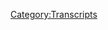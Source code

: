 {{Transcript
    | title         = [[729: September 24, 2022]]
    | caption       = [https://knowledgefight.libsyn.com/729-september-24-2022 Listen to this episode on Libsyn]
    | episodeNumber = [[729: September 24, 2022|729]]
    | length        = 01:29:04
}}

{{MessageBox
    | header     = Warning: Bot Generated Content
    | text       = This transcript was automatically generated by transcription software and likely contains many mistakes and misattributions. Please check the audio for definitive quotes, attribution, and context.
    | image      = N3yvass4myg91.webp
    | imagewidth = 50px
    | id         = warning
}}

{{TranscriptBlock
    | name      = Alex Jones
    | timestamp = 00:00:04.000
    | text      = Red Alert. Red Alert running red alert knowledge five Dan and Jordan is a wedding knowledge base.com It's time to pray. I have great respect for knowledge like knowledge. I'm sick of them posing as if they're the good guys Shang V or the bad guy Chanology Dan and Jordan knowledge fight need money Andy and Sandy are stopping Andy and Ken handy in Kansas. Andy in Kansas you're on the airplane for huge fan I love your world. Knowledge by knowledge fight.com
}}

{{TranscriptBlock
    | name      = Dan
    | timestamp = 00:00:59.000
    | text      = Hey everybody, welcome back now we're gonna dudes sit around worship at the altar of saline and talk a little bit about Alex Zhu. Oh,
}}

{{TranscriptBlock
    | name      = Jordan
    | timestamp = 00:01:05.000
    | text      = indeed we are Dan Jordan. Jordan, quick question for you.
}}

{{TranscriptBlock
    | name      = Dan
    | timestamp = 00:01:10.000
    | text      = What's up? What's up spot today buddy migrates by Jordan is I mentioned this to you the other night and that is that hope springs eternal? Sure. And they spent the first time you've mentioned that to me the other night? No, but in this context, yes. Okay. I just saw recently that there's a new Sonic game, right? Yes. 3d Sonic game? Yes. Yes. And I was a big fan was 1920 ish of Sonic Adventure two battle right. played the hell out of that on the GameCube Okay, big fan. The rest of the games of that ilk.
}}

{{TranscriptBlock
    | name      = Jordan
    | timestamp = 00:01:45.000
    | text      = absolute garbage so
}}

{{TranscriptBlock
    | name      = Dan
    | timestamp = 00:01:45.000
    | text      = bad. Really
}}

{{TranscriptBlock
    | name      = Jordan
    | timestamp = 00:01:46.000
    | text      = terrible. What do you do you go forward?
}}

{{TranscriptBlock
    | name      = Dan
    | timestamp = 00:01:49.000
    | text      = Yeah, Sonic 3d games have had a very bad reputation. And I don't think that Sonic Adventure two battle is even looked at very kindly by history.
}}

{{TranscriptBlock
    | name      = Jordan
    | timestamp = 00:01:58.000
    | text      = I don't go back.
}}

{{TranscriptBlock
    | name      = Dan
    | timestamp = 00:01:59.000
    | text      = I'm gonna Okay, this new one when it comes out. I'm going to try it
}}

{{TranscriptBlock
    | name      = Jordan
    | timestamp = 00:02:02.000
    | text      = now. There you go. I can't
}}

{{TranscriptBlock
    | name      = Dan
    | timestamp = 00:02:04.000
    | text      = hope springs a turtle my
}}

{{TranscriptBlock
    | name      = Jordan
    | timestamp = 00:02:05.000
    | text      = friend. Does seem to spring a turtle you can
}}

{{TranscriptBlock
    | name      = Dan
    | timestamp = 00:02:09.000
    | text      = be burned over and over again and come back to that blue hedgehog.
}}

{{TranscriptBlock
    | name      = Jordan
    | timestamp = 00:02:13.000
    | text      = Yeah, having there is something to be said about a hedgehog that goes fast. I don't I don't know what to say about that. It doesn't really make sense. But it is a part of my brain forever.
}}

{{TranscriptBlock
    | name      = Dan
    | timestamp = 00:02:25.000
    | text      = There's something also I think just really evocative about that sound when you get a ring. Oh, yeah,
}}

{{TranscriptBlock
    | name      = Jordan
    | timestamp = 00:02:29.000
    | text      = there is that takes you back. It's really satisfying. Yeah.
}}

{{TranscriptBlock
    | name      = Dan
    | timestamp = 00:02:34.000
    | text      = Anyway, my bright spot will soon be
}}

{{TranscriptBlock
    | name      = Jordan
    | timestamp = 00:02:38.000
    | text      = a dark spot in a couple of weeks. So what about you? I have a bittersweet brightspot. You know, over the weekend, the laver cup happened. Named after Rod Laver, he was a tennis player. Okay. Oh, I should have no the cup is about tennis. And, yeah, Roger Federer and Rafa Nadal played a doubles match. And it was the last match of Roger Federer, his
}}

{{TranscriptBlock
    | name      = Dan
    | timestamp = 00:03:02.000
    | text      = career, and it's just sort of like an exhibition kind of thing. Just for fun. Yeah.
}}

{{TranscriptBlock
    | name      = Jordan
    | timestamp = 00:03:06.000
    | text      = For them. It was yeah, for everybody else there. There was like a tournament or whatever. But for the two of them, they're like, What are we? We're just here for fun. Yeah.
}}

{{TranscriptBlock
    | name      = Dan
    | timestamp = 00:03:13.000
    | text      = just for show.
}}

{{TranscriptBlock
    | name      = Jordan
    | timestamp = 00:03:14.000
    | text      = Yeah. So they had a great time. They were there. And then afterwards, everyone cried uncontrollably. It was ridiculous to see like just grown men openly weeping in front of 1000s of people.
}}

{{TranscriptBlock
    | name      = Dan
    | timestamp = 00:03:29.000
    | text      = Pete Sampras was their way. Andre Agassi. Oh, he's
}}

{{TranscriptBlock
    | name      = Jordan
    | timestamp = 00:03:33.000
    | text      = not allowed back in. Britain doesn't want him. Oh, no. Yeah. One just enough Wimbledon? No, but it was it was a really, really amazing moment that you will never ever witness again.
}}

{{TranscriptBlock
    | name      = Dan
    | timestamp = 00:03:44.000
    | text      = That's very sweet. Yeah, it was really, really cool. Well, I bore of tennis, but I'm very happy for you. It's nice. You enjoyed that. That's a big. That's a big time. Yeah, it's huge. So Jordan, today we have an episode to go over and just be talking about a special report that Alex put out on Saturday, September 24 2022. Oh, god. No, no, no, this isn't a blackjack? No, it does not have it we. So at the end of last week, Alex had a blow up in court. And I did get a little bit of feedback that on our last episode, where we talked to Elizabeth Williamson did not give a whole lot of context for what was going on in the courtroom when Alex was having his blow up. And so that is fair. Yeah. And one of the reasons for this was that I had some clips that I had prepared, but we had some recording difficulties. And I wasn't able to use a recording software that would allow us to use clips, of course, and so we had our interview and, you know, the familiarity that the three of us had with what had happened totally, I got into that headspace where it's a little inside baseball horse and I apologize, we should have done a little bit better job of laying some of the groundwork.
}}

{{TranscriptBlock
    | name      = Jordan
    | timestamp = 00:04:58.000
    | text      = Yeah, yeah, it is a little bit weird when all three of us have missed maybe two to three minutes of this entire trial. Yeah, you know? Yeah. Like, how are we going to?
}}

{{TranscriptBlock
    | name      = Dan
    | timestamp = 00:05:06.000
    | text      = Yeah, it's tough. It's an unfair expectation that people should come to the show having already known all these worse. Yeah. And so I mean, but when I reflect on it a little more, it is almost as easy as saying Alex had a blow up. Really? It really is. There is not a ton of more to it. There was he was being questioned about his coverage of Robbie Parker and Chris Mehdi asked him questions along the lines of you put a target on this guy's back, did you not? And then Alex got really mad started saying about liberals wanted to kill people interact there
}}

{{TranscriptBlock
    | name      = Jordan
    | timestamp = 00:05:44.000
    | text      = was that? Yeah. Oh, you pick and choose who you care about the trial about other stuff, Alex. And
}}

{{TranscriptBlock
    | name      = Dan
    | timestamp = 00:05:50.000
    | text      = meanwhile, Norm Pattis was yelling objection over and over for anything.
}}

{{TranscriptBlock
    | name      = Jordan
    | timestamp = 00:05:54.000
    | text      = And without the reason it was like it was like a TV show where somebody is pretending to be a lawyer. And they just shout objection. And the judge has to be like, you have to have a reason. And norm was like, I'm a real technical lawyer in the universe.
}}

{{TranscriptBlock
    | name      = Dan
    | timestamp = 00:06:08.000
    | text      = He's unbelievable. Objection more than Shakira. Song. All right. See ya. I mean, they they had the jury leave the courtroom. And the judge was confused by the fact that norm was objecting to things that Alex was saying, right, as opposed to things that the other counsel was saying, right. And over the course of the day, it had happened repeatedly that norm would make an objection, the judge would sustain it. And Alex will have already answered the question. He won't stop talking. Yeah, there's an issue there. And so she constantly tried to explain to him when your lawyer objects stop talking. Absolutely. Because you might not have to answer that question. It was him he did not seem to get that didn't register?
}}

{{TranscriptBlock
    | name      = Jordan
    | timestamp = 00:06:54.000
    | text      = No, no, it was it was like watching a T ball game where the kid hit the tee three straight times. And they're like, well, technically, that's a strikeout, but this is T ball. So I'm gonna put it right back on that T one more time. All right, Alex, you can do this, you hit the ballpark. Not that deep. Oh, well, maybe next time.
}}

{{TranscriptBlock
    | name      = Dan
    | timestamp = 00:07:12.000
    | text      = And then the other thing that was a constant source of tension, and a problem was that Alex would be asked yes or no questions, and then answer with a what was starting to be a monologue. Yeah. And he had to be reminded a number of times, you could just answer yes or
}}

{{TranscriptBlock
    | name      = Jordan
    | timestamp = 00:07:28.000
    | text      = no. Well, the truth, if you answer yes or no, makes him look real bad. And the issue there is, which I feel like we don't fully all understand in the courtroom. The reason that they look bad is because he's guilty. And he's already
}}

{{TranscriptBlock
    | name      = Dan
    | timestamp = 00:07:42.000
    | text      = been found guilty, or liable, or whatever, the right term?
}}

{{TranscriptBlock
    | name      = Jordan
    | timestamp = 00:07:45.000
    | text      = Well, sure, sure. But I mean, when you answer those questions, that you can't, you can't answer in a way that's like, Ah, maybe I'm gonna get off on this one. No, you did it. It's already been decided.
}}

{{TranscriptBlock
    | name      = Dan
    | timestamp = 00:07:55.000
    | text      = Yeah. So that happened on Thursday. And then on Friday, Norm announced that Alex was not going to be cross examined, he was going to waive his right to cross examine, because Alex was going to leave town. He was going back to Austin, it was a surprise move. Yeah. And they reserve the right to call him again. Apparently, early this week, maybe Tuesday or Wednesday, he's due to be back right? To be questioned some more.
}}

{{TranscriptBlock
    | name      = Jordan
    | timestamp = 00:08:23.000
    | text      = Yeah, I believe if Maddie doesn't call him Maddie reserves the right to call him again under subpoena because that's what you would have to do at this point. But Norm has also said he's going to plan to call him to testify and on his own behalf. And the main reason so he can actually monologue and not have to answer yes or no questions, basically.
}}

{{TranscriptBlock
    | name      = Dan
    | timestamp = 00:08:41.000
    | text      = Well, I mean, you know, where the bread is buttered and why norms getting a paycheck is, hey, give me some time on that standard. Run cover for me,
}}

{{TranscriptBlock
    | name      = Jordan
    | timestamp = 00:08:50.000
    | text      = is like the first time I think ever anybody's ever gotten airtime out of Alex, or Alex has gotten airtime out of them. Yeah.
}}

{{TranscriptBlock
    | name      = Dan
    | timestamp = 00:08:59.000
    | text      = It's on the stand. Not on cable. But yeah, it'll do. It'll do. So Alex came back to Austin. And, you know, why? Why did he do it? We have to we have to see this Saturday show to find out I
}}

{{TranscriptBlock
    | name      = Jordan
    | timestamp = 00:09:13.000
    | text      = bet he's telling the exact same story that I would tell, which is that he got spanked and then ran away with his tail between his legs. No, that
}}

{{TranscriptBlock
    | name      = Dan
    | timestamp = 00:09:19.000
    | text      = is not it. That's not his story. We'll learn a bit about what he has to say. But first, let's say hello to some new walks. It's a great idea. So these two just had a marriage. Just got a marriage recently. So congratulations to Mr. And Mrs. MC. Awesome. You are now policy. Well,
}}

{{TranscriptBlock
    | name      = Alex Jones
    | timestamp = 00:09:34.000
    | text      = I'm a policy wonk.
}}

{{TranscriptBlock
    | name      = Jordan
    | timestamp = 00:09:35.000
    | text      = Thank you very much. And congratulations. Next,
}}

{{TranscriptBlock
    | name      = Dan
    | timestamp = 00:09:37.000
    | text      = I'll be dreamier creamier tomorrow. Thank you so much. You are now policy walk.
}}

{{TranscriptBlock
    | name      = Alex Jones
    | timestamp = 00:09:41.000
    | text      = I'm a policy wonk.
}}

{{TranscriptBlock
    | name      = Jordan
    | timestamp = 00:09:42.000
    | text      = Thank you very much. Thank
}}

{{TranscriptBlock
    | name      = Dan
    | timestamp = 00:09:43.000
    | text      = you Next existential. Greg, thank you so much. You are now policy Wong.
}}

{{TranscriptBlock
    | name      = Alex Jones
    | timestamp = 00:09:47.000
    | text      = I'm a policy wonk.
}}

{{TranscriptBlock
    | name      = Jordan
    | timestamp = 00:09:48.000
    | text      = Thank you very much.
}}

{{TranscriptBlock
    | name      = Dan
    | timestamp = 00:09:49.000
    | text      = Next, there's no info war in Fillory. Thank you so much. You are now policy walk.
}}

{{TranscriptBlock
    | name      = Alex Jones
    | timestamp = 00:09:53.000
    | text      = I'm a policy wonk.
}}

{{TranscriptBlock
    | name      = Jordan
    | timestamp = 00:09:54.000
    | text      = Thank you very much. That's a magician's reference.
}}

{{TranscriptBlock
    | name      = Dan
    | timestamp = 00:09:56.000
    | text      = Okay. I was I was really worried it was something like yeah, Got it. Oh, good.
}}

{{TranscriptBlock
    | name      = Jordan
    | timestamp = 00:10:00.000
    | text      = I remember that thing I watched. Yeah. And
}}

{{TranscriptBlock
    | name      = Dan
    | timestamp = 00:10:03.000
    | text      = then we got a couple of technocrats here in the mix Jordan. So first I want to say hello, and thank you to daddies. kissy boy, you are now a technocrat. And it's Gary with a hard G. And then there was a long explanation of how to pronounce this. Not like Jerry. Okay, scary. It's scary. Yes. All right, with a heart gee, it is okay. And you are now a technocrat.
}}

{{TranscriptBlock
    | name      = Alex Jones
    | timestamp = 00:10:24.000
    | text      = I'm a policy wonk. I have risen above my enemies. I might quit tomorrow. Actually. I'm just gonna take a little break now. A little breaky for me. And then we're going to come back. And I'm going to start the show over. But I'm the devil a lot going on there. I'll fuck you. Fuck you. I got plenty of words for you. But at the end of the day, Fuck you and your new world order. And fuck the horse she wrote in on and all your shit. Maybe today should have been less broadcast. Maybe I'll just be gone a month, maybe five years. Maybe I'll walk out of here tomorrow. And you never see me again. That's really what I want to do. I never want to come back here again. I apologize to the crew and the listeners yesterday that I was legitimately having breakdowns on air. I'll be better tomorrow.
}}

{{TranscriptBlock
    | name      = Dan
    | timestamp = 00:11:18.000
    | text      = Boy, he's not Oh, he's not this is not a good show. Oh, my God. But I will say as I was preparing this, and as I was getting ready for you to show up. I really did feel like this. It feels like it's been a while since we've had an episode that was just husband. But it's really only just been two episodes that we had interviewed
}}

{{TranscriptBlock
    | name      = Jordan
    | timestamp = 00:11:36.000
    | text      = now. For other people. They put out one episode a week. So they're like, Well, what did we do in our last two episodes? That was practically a month ago for us? Like what's our last episode?
}}

{{TranscriptBlock
    | name      = Dan
    | timestamp = 00:11:46.000
    | text      = We did that yesterday? Yeah, emotionally. It feels like it's maybe been a month. It's been so long. Yeah. But it is not. But we are back. All right. After a break of interview. So Alex, came back from Connecticut. And there's really big reason why and it is the headline of his emergency sighs Oh, yeah. Oh, mushroom clouds.
}}

{{TranscriptBlock
    | name      = Alex Jones
    | timestamp = 00:12:09.000
    | text      = I just got back last night from Connecticut in the show trial. And I've been following the news globally of war, escalating to incredibly dangerous levels in Ukraine. And I'm strongly considering not even going back to testify on my own behalf in our part of the trial, the show trial, because I'm that concerned, I can get stuck there. Without my family when nuclear war breaks out, that's why the other children are grown up. We're almost out of school. Sure out one is still in high school. And they've got my parents and family here. Manage that serious, okay. And I've never acted like that. I've never behaved like that.
}}

{{TranscriptBlock
    | name      = Dan
    | timestamp = 00:12:50.000
    | text      = He's frequently acted like that. But yeah, apparently it's I don't want to be stuck in Connecticut when the nukes start flying. Hey,
}}

{{TranscriptBlock
    | name      = Jordan
    | timestamp = 00:12:55.000
    | text      = I mean, that's, that's a that's an all time great. excuse that really, that really is it's not bad. If, if I was a teacher, if I was like a first grade teacher, and a student was like, I'm not gonna do that homework. And I was like, why? And they were like, well, Assassination could happen at any moment to my father and I don't want to be stuck doing homework instead of taking a bullet for him. Aren't you the bad person in this scenario? I
}}

{{TranscriptBlock
    | name      = Dan
    | timestamp = 00:13:18.000
    | text      = would rather love to do this book report, but Putin is out of Austin. Also cool that his other kids can just be fine.
}}

{{TranscriptBlock
    | name      = Jordan
    | timestamp = 00:13:28.000
    | text      = Sure, sure. Sure. Cool. They're, they're older they'll handle nukes on their own, but the young ones they don't know about nukes. I don't mind being separate.
}}

{{TranscriptBlock
    | name      = Dan
    | timestamp = 00:13:35.000
    | text      = Separated from them. In the case of a nuke.
}}

{{TranscriptBlock
    | name      = Jordan
    | timestamp = 00:13:38.000
    | text      = Yeah, the teens eat listen, you don't want to be trapped in inside with them even during a nuke sorry.
}}

{{TranscriptBlock
    | name      = Dan
    | timestamp = 00:13:43.000
    | text      = Anyway, I feel a lack of sincerity. Yeah, maybe a little bit. Yeah, maybe nukes aren't the reason. But that is the headline of your show, like a nuclear war. Right around the corner. Gotta stay at Austin and the New World Order is upon us. Okay. And there was something that slipped through here that like even I almost missed.
}}

{{TranscriptBlock
    | name      = Alex Jones
    | timestamp = 00:14:01.000
    | text      = I seriously may not be able to go to Connecticut and defend myself because it doesn't matter. We're going into a global depression. The borders are collapsing. People are dying by the millions from the poisoned shots. We are inside the New World Order. Ladies and gentlemen. We are absolutely inside the global takeover. The great reset. It's all here. It's all happened just like they said they would do and I've been warning for decades.
}}

{{TranscriptBlock
    | name      = Dan
    | timestamp = 00:14:23.000
    | text      = People are dying by the millions.
}}

{{TranscriptBlock
    | name      = Jordan
    | timestamp = 00:14:25.000
    | text      = Yeah, shots. I was trying to get whether or not he? So he's saying that that's happening currently. Yes. We're losing millions and billions of people are dying. Because of the COVID vaccine. Yep. All right. How many millions of okay, I feel like this is one of those. This is one of those math problems where you're like, Okay, sure. You say a million a day. That's a problem, but it only takes like a week before it's 10 trillion people dead or whatever. You know what I'm saying? population wise. It's one of those problems. It's a it's a Nomi Oh, boy, I can't remember. I think that's what No, that's the wrong one factorial factorial. You got it?
}}

{{TranscriptBlock
    | name      = Dan
    | timestamp = 00:15:06.000
    | text      = It's probably not right. Yeah, it
}}

{{TranscriptBlock
    | name      = Jordan
    | timestamp = 00:15:07.000
    | text      = doesn't sound right. But I'm gonna take it. Yeah.
}}

{{TranscriptBlock
    | name      = Dan
    | timestamp = 00:15:10.000
    | text      = Yeah, I think this is a little bit silly. But if you were to ask him about how he knows this, he would say something about actuaries. And then we move on affairs. He's sure there's data. So there's, there's nukes coming, it's gonna happen. I mean, if millions of
}}

{{TranscriptBlock
    | name      = Jordan
    | timestamp = 00:15:25.000
    | text      = people are already dying, because the vaccine nukes seem almost like weak to this point.
}}

{{TranscriptBlock
    | name      = Dan
    | timestamp = 00:15:29.000
    | text      = Well, I mean, I guess it depends on how widespread it is whether or not nukes would kill millions. That's fair. Certainly there would be Fallout and you know that that could have some pretty serious After Effects
}}

{{TranscriptBlock
    | name      = Jordan
    | timestamp = 00:15:40.000
    | text      = loud screw up air travel out of Connecticut. That's one thing we know for certain,
}}

{{TranscriptBlock
    | name      = Dan
    | timestamp = 00:15:44.000
    | text      = I find that difficult to understand the direct. Even if there was a nuke, I think people would still be flying out to Connecticut, you'd rent a car. like nobody's driving from Connecticut to Texas. So the nukes they're coming, but there's one way that we can stop this thing, okay.
}}

{{TranscriptBlock
    | name      = Alex Jones
    | timestamp = 00:16:08.000
    | text      = And the way you trigger the public to peacefully protest, and to flood the streets with candlelight vigils, that transcend party, is by taking this live show feed right now and sharing it on mainstream platforms like Twitter and Instagram and Facebook, and on getter and independent groups like Gab, and everywhere else. Because you are the info warriors. And without you, ladies and gentlemen, we're not gonna be able to stop this, we have a good chance of stopping this. But even mainline analysts predict a 50% chance of a tactical nuclear war in the next few months in Europe, that will cause a global depression, incredible problems. It'll be nightmare beyond imagination. And mainline analysts and I agree with them give it about a 20% chance of a full on nuclear war show. I have a lot of trouble focusing on all the side issues. While this is going
}}

{{TranscriptBlock
    | name      = Dan
    | timestamp = 00:17:04.000
    | text      = on, yeah, that's if you want to stop nuclear war, you need to spread Alex's content all over the place free advertising for him sure, which will initiate a series of bipartisan candlelight vigil that does sound that will convince Putin not to nuke anybody.
}}

{{TranscriptBlock
    | name      = Jordan
    | timestamp = 00:17:20.000
    | text      = That's a good idea. Yeah, that is a good idea.
}}

{{TranscriptBlock
    | name      = Dan
    | timestamp = 00:17:23.000
    | text      = I mean, if you're Alex, and you just want people to spread your shit around. It is a great idea.
}}

{{TranscriptBlock
    | name      = Jordan
    | timestamp = 00:17:27.000
    | text      = I have a question dad. Does he and I'm gonna throw this out. Because I think based on what he's telling me, because nuclear war is so imminent, and almost frankly, unavoidable. I mean, it's a coin flip. Whether or not we have a new a tactical nuclear war, which I would argue if you start with a technical one, you're gonna get a full one pretty quick.
}}

{{TranscriptBlock
    | name      = Dan
    | timestamp = 00:17:47.000
    | text      = Yeah, yeah. One leads to the other. Yeah.
}}

{{TranscriptBlock
    | name      = Jordan
    | timestamp = 00:17:52.000
    | text      = Is he still selling stuff, though? Oh, yeah. But that's it feels like that's not important. You know, like, if the court isn't important if those tertiary things to rwcs are not important. I feel like money is less important now than it's ever been. Oh,
}}

{{TranscriptBlock
    | name      = Dan
    | timestamp = 00:18:06.000
    | text      = you bet. It's not though. Oh, weird. I'll expand this. This is a three hour long report. Yeah, I would say 45 to 50 minutes are straight ads is so much
}}

{{TranscriptBlock
    | name      = Jordan
    | timestamp = 00:18:20.000
    | text      = I was gonna say how many. You've cut out all of the knot ads. So we're gonna listen to about 15 minutes of his show. Cumulative.
}}

{{TranscriptBlock
    | name      = Dan
    | timestamp = 00:18:26.000
    | text      = Can you bear with but Oh, boy. I mean, I have kept in some of the ads just for flavor. Like funsies. Yeah, boy. Oh, so you got to take this seriously, though. Obvious. 50 chance to I mean, that's a trouble. Yeah, that's very serious. You gotta hug your kids.
}}

{{TranscriptBlock
    | name      = Alex Jones
    | timestamp = 00:18:40.000
    | text      = People better take this more serious than anything they've ever taken in their life. It's that real. You better kiss your children better hug them, you better hug your mom, your dad, your brother, your sister, your mom, you better get right with God. And I'm telling myself that when I point my finger at you, three more pointing back at me. But we're coming under judgment, ladies and gentlemen. Now, before I had all the serious documented news. For a couple of weeks, I've been sent countless texts and seen countless videos, talking about the 24th of September 2022. And how all these historic things historically have happened on this date. And I'm sorry, what's the end of the Jewish calendar and mysticism in the rest of it? I'm not putting any stock in that. Clearly, at every time the world is on the verge of a cataclysm, the general public will pick a date and decide it's that date that's causing it. It's not that date that's causing it. It's the place and point in time we're in right now. But regardless, it's something that if it gets the public's attention to be concerned, that's wonderful. Hey,
}}

{{TranscriptBlock
    | name      = Dan
    | timestamp = 00:19:44.000
    | text      = cool. So yeah, this September 24 stuff was like weird Q anon. That was going around, actually. But how dare you Alex, he talks about like the globalists choosing to do things on certain days because of the numbers and they're arcane meaning
}}

{{TranscriptBlock
    | name      = Jordan
    | timestamp = 00:20:00.000
    | text      = You're not remember when Mars was closer than it had been 1000 years that he was like, yeah, they totally choose that day. What are you talking about?
}}

{{TranscriptBlock
    | name      = Dan
    | timestamp = 00:20:08.000
    | text      = Yeah, it's not the day so interesting when it's convenient for him to be into arcane esoteric bullshit. Yeah. When it's convenient for him to just sort of look down on it.
}}

{{TranscriptBlock
    | name      = Jordan
    | timestamp = 00:20:18.000
    | text      = I mean, if he looked me in the eyes and said, Jordan, correlation does not equal causation. I think I throw hands instantly. Like I wouldn't be able to stop myself.
}}

{{TranscriptBlock
    | name      = Dan
    | timestamp = 00:20:28.000
    | text      = What if he said Jordan factorial? Ah, I'd be like I was looking for that word earlier. Thank you. I think I was grateful. So, Alex, you know, of course, he looked like he didn't care at his trial because nuclear war was on the mind. And that's why he was looked like a lunatic. I get that. But there's other things that are happening. Okay. allegiances are shifting. All right. loyalties are being tested, okay.
}}

{{TranscriptBlock
    | name      = Alex Jones
    | timestamp = 00:20:52.000
    | text      = Ted Cruz, killed this one out supported big tech, merging with big media and having total immunity. So horrible person. Right here at the end of the line, folks, he supports world war three, by the way, in Ukraine. He really now uncloaked and shows you the horrible person he always was. I tried to hope that he was an opportunist and winning against Trump and all that because he just wanted power. But I hope that you know, in the end, he cares about his family, but he doesn't care. He is a Goldman Sachs operative. Who is as bad as they get
}}

{{TranscriptBlock
    | name      = Dan
    | timestamp = 00:21:26.000
    | text      = you went against Trump. Would you do it?
}}

{{TranscriptBlock
    | name      = Jordan
    | timestamp = 00:21:29.000
    | text      = I mean, bad now. Just writing down Ted Cruz equals bad 922 Yeah, so we'll see when, like when Ted Cruz is good again, I will write down the date there. We'll see how long it is before Ted Cruz is fine again,
}}

{{TranscriptBlock
    | name      = Dan
    | timestamp = 00:21:43.000
    | text      = probably a week because
}}

{{TranscriptBlock
    | name      = Jordan
    | timestamp = 00:21:45.000
    | text      = Ted Cruz is actually a secret patriot but he was a double secret Goldman Sachs double patriots
}}

{{TranscriptBlock
    | name      = Dan
    | timestamp = 00:21:49.000
    | text      = he does something extreme that Alex enjoy that high got me by
}}

{{TranscriptBlock
    | name      = Jordan
    | timestamp = 00:21:53.000
    | text      = close the borders for real this time or whatever. Yeah, he's done it.
}}

{{TranscriptBlock
    | name      = Dan
    | timestamp = 00:21:56.000
    | text      = Alex went so far as to say that Beto is better than Ted Cruz because at least beta will tell you what he's about. All right. Well, yeah, I guess Alex is gonna be alright. fundraising for beta.
}}

{{TranscriptBlock
    | name      = Jordan
    | timestamp = 00:22:06.000
    | text      = That's such a baby. Yeah, what a baby booth.
}}

{{TranscriptBlock
    | name      = Dan
    | timestamp = 00:22:10.000
    | text      = So Alex has been dealing with some bankruptcy situation naturally. Last week, the the judge judge Lopez bankruptcy case removed his lawyers and his reorganization officer, right, because of conflicts of interest and a lack of transparency. That was very clear on Alex's part, yeah. And excessive spending that was suspicious sure that you wouldn't expect somebody whose business was going in through a bankruptcy no spend $80,000 on security for a trip to Connecticut that you cut short of nuclear war?
}}

{{TranscriptBlock
    | name      = Jordan
    | timestamp = 00:22:46.000
    | text      = Yeah, but I mean, nuclear war. Fair enough. $80,000 To save your life, from a nuke with eight other guys. It's
}}

{{TranscriptBlock
    | name      = Dan
    | timestamp = 00:22:55.000
    | text      = really a steal when it is it is. Yeah. So anyway, Alex has some spin. For this bankruptcy
}}

{{TranscriptBlock
    | name      = Alex Jones
    | timestamp = 00:23:03.000
    | text      = show, I wanted to bankruptcy to prove that these courts, I don't have all this extra money to go into that scrutiny. And a lot of people see that they go, Oh, you're closing your doors? No. Chapter Five is emergency reorganization, where you show you're having trouble paying your bills. But then you go into reorganization where it sets the benchmark for how much money you actually have. So we can stay on air continue to operate and also show to the state courts, everybody else, when they claim a foreigner million dollars, like they falsely did the Texas show trial four weeks ago, we can show certified all this stuff. That's just a lie. And then that allows Infowars free speech systems to stay on air and continue to operate because they have federal laws, where you're not supposed to just be able to sue somebody and shut them down for we're very transparent about that. It's, it's why we're doing it. And I'll just address this now here. I've never been in bankruptcy. We've never even taken loans here. And except for my dad, I looked at the big situation was going on in the fact that we were on the verge of insolvency and all their lives. And I said, Let's just put all the cards on the table, go into bankruptcy, and then most lawyers don't want to work with us. Most people don't work with us, but I got some good lawyer. But then the way the courts work is you have other separate lawyers that don't work for you that handle the actual bankruptcy part. And those lawyers. The judge ruled last week, Judge Lopez in Texas had not been transparent about everything they'd done in the past not not bad things. But the fact that they publicly done our last bankruptcy, Democrats came back. So we got Infowars the website back and Infowars health it's a successful company, and some other things was a very real bankruptcy that was tied to free speech systems to like, quote, pay debtors. But they kicked that bank because they wanted to show trials. They didn't want that bankruptcy to hold up all the show trials did you
}}

{{TranscriptBlock
    | name      = Jordan
    | timestamp = 00:24:59.000
    | text      = not actually We owe them money. And so the lawyers,
}}

{{TranscriptBlock
    | name      = Alex Jones
    | timestamp = 00:25:03.000
    | text      = the lawyers, the CRO that they appointed, did not disclose, you know, it was public and all of the news. So why disclose that, that they'd done the previous bankruptcy just months before? Law, right. So if you've been in one bankruptcy, and now there's another, you don't fill out a form or something, it's an issue. So the judge removed the CRO, and those two separate, quote, independent lawyers. Who were all by the way, the lawyers are Democrats. I'm not saying they did anything. I'm just saying, Okay,
}}

{{TranscriptBlock
    | name      = Jordan
    | timestamp = 00:25:29.000
    | text      = your own lawyer in Texas was a former high power democratic appointee.
}}

{{TranscriptBlock
    | name      = Dan
    | timestamp = 00:25:35.000
    | text      = Eric Holder appointed, right. And he was in the courtroom in Connecticut exactly in there. But um, this is not really fair. It's not quite accurate. But one of the concerns was that these people who were the had worked on this other bankruptcy had also sought employment at Infowars. And there was a concern that they would have a conflict if there was something that was inconvenient to Alex, right. And so they were not impartial in a way that could be trusted by the bankrupt. Okay.
}}

{{TranscriptBlock
    | name      = Jordan
    | timestamp = 00:26:08.000
    | text      = So you're saying that if you hired a lawyer who is very interested in getting a job for you, right, and that lawyer did a good job than that lawyer would get that job, right. So maybe that lawyer would have an incentive to do a, quote, good job well, as opposed to a accurate one,
}}

{{TranscriptBlock
    | name      = Dan
    | timestamp = 00:26:28.000
    | text      = these concerns could be there. And then I believe, also, you know, somebody who needs to have somebody who's wholly independent, because part of what you're looking at is like a web of family businesses are alike. And you know, if you're somebody who has any reason to have deference towards Alex, you're going to probably run into some brick walls,
}}

{{TranscriptBlock
    | name      = Jordan
    | timestamp = 00:26:52.000
    | text      = you're going to run into brick walls that you didn't even know you needed to ask about. You know, it's that kind of thing where even if you are doing a good job, Alex will say something. And if you believe any word, he says, he's gonna get away with one thing, you know, like, it doesn't matter if he gets away with all of it, but you just don't have the capacity to get every single thing. Unless you are completely, I suppose, opposed to his continued existence,
}}

{{TranscriptBlock
    | name      = Dan
    | timestamp = 00:27:16.000
    | text      = or just completely neutral to it. Sure. Sure. If you're just doing your job. Well, right by the book, no attachment. Yeah. That's fine. And it's it is
}}

{{TranscriptBlock
    | name      = Jordan
    | timestamp = 00:27:29.000
    | text      = it is so infuriating. When he complains like, oh, they claimed I have $400 million. No, the guy made an estimate based upon what he could glean from the amount of live finances that you gave to him in the first place. If you'd given them your actual finances, he wouldn't have estimated shit.
}}

{{TranscriptBlock
    | name      = Dan
    | timestamp = 00:27:48.000
    | text      = So along the lines of like, this is an estimate of what a business Oh, good business like? Yes, yeah. unwell.
}}

{{TranscriptBlock
    | name      = Jordan
    | timestamp = 00:27:56.000
    | text      = Well run business. Yes.
}}

{{TranscriptBlock
    | name      = Dan
    | timestamp = 00:27:57.000
    | text      = So speaking of a badly run business, Alex's book deal apparently wasn't so good.
}}

{{TranscriptBlock
    | name      = Alex Jones
    | timestamp = 00:28:03.000
    | text      = She'll get the great reshot war for the world signed. That's a donation as well. That's why it's $99 or get the regular book for 27 bucks. Number one book in the world right now. And again, blisters also have sent us emails. Well, if you got the number one book in the world to net fund your operation. I haven't paid. I said 80,000. They tell me pay it was $76,000 came in two weeks ago. That's great. But the whole thing and a free speech system is that's my money, but I'm so running out of money. I'm gonna keep 20,000 that put the other back into the company to keep the Christians up telling us this and yeah, they say it current shows Rachel a couple of weeks ago, another 80,000 $90,000. But that's how books work.
}}

{{TranscriptBlock
    | name      = Dan
    | timestamp = 00:28:45.000
    | text      = It's not the number one book in the world. Also, it's number 18 on Amazon. Now they've got a sliding, sliding little No, but I like to check in every now of course, the January 6, report number 15. Okay, so it's out performing Alex on Amazon. They sell the January 6 report, apparently, yeah, the committee's report that doesn't sound fair. Steve Doocy and his wife their cookbook, sliding down to number 10. Mit Frehley bummed
}}

{{TranscriptBlock
    | name      = Jordan
    | timestamp = 00:29:11.000
    | text      = out for them.
}}

{{TranscriptBlock
    | name      = Dan
    | timestamp = 00:29:12.000
    | text      = Also still beating Alex The Very Hungry Caterpillar.
}}

{{TranscriptBlock
    | name      = Jordan
    | timestamp = 00:29:16.000
    | text      = But that should be there forever.
}}

{{TranscriptBlock
    | name      = Dan
    | timestamp = 00:29:18.000
    | text      = The Barefoot Contessa cookbook is at number 16 Beating Alex Wow,
}}

{{TranscriptBlock
    | name      = Jordan
    | timestamp = 00:29:21.000
    | text      = who is the Barefoot Contessa? Is it all of us or is it like the friends we met along the way
}}

{{TranscriptBlock
    | name      = Dan
    | timestamp = 00:29:27.000
    | text      = in a garden? Oh, okay. That's all right. Also Colleen Hoover killing it. So many so much book sales. People like that. Why a romantic a
}}

{{TranscriptBlock
    | name      = Jordan
    | timestamp = 00:29:38.000
    | text      = really do fantasy? For that shit.
}}

{{TranscriptBlock
    | name      = Dan
    | timestamp = 00:29:42.000
    | text      = Anyway, Alex, you should have negotiated a better deal on these books. And also, where are we at? If you need to keep 20,000 of that yourself as opposed to putting it into the business? What
}}

{{TranscriptBlock
    | name      = Jordan
    | timestamp = 00:29:53.000
    | text      = are you putting that 20,000 into? Right?
}}

{{TranscriptBlock
    | name      = Dan
    | timestamp = 00:29:56.000
    | text      = It makes no sense based on the way he lives. Hey,
}}

{{TranscriptBlock
    | name      = Jordan
    | timestamp = 00:30:00.000
    | text      = what's happening? Now? I wanted to get a car. Yeah, okay, fine, then you get okay, then don't tell us you're keeping 20,000 for. Okay. Yep.
}}

{{TranscriptBlock
    | name      = Dan
    | timestamp = 00:30:08.000
    | text      = So Alex as some clips from the trial that he wants to play, because this is about nuclear war.
}}

{{TranscriptBlock
    | name      = Alex Jones
    | timestamp = 00:30:15.000
    | text      = And I want to now air before I hit more news and bring Robert Barnes on and hit the southern news, God Barnes. Some of these little excerpts of the crew put together. One of them is where they attacked me over cryptocurrency, like I'm a criminal, show the crew a little promo together from that. And then we're going to go ahead and air before I left yesterday, Connecticut went to a apple orchard with my wife and daughter, my five year old. And that's AJ. What talks about the ultimate revolution, God's green earth, which is the counter to the tree of death,
}}

{{TranscriptBlock
    | name      = Dan
    | timestamp = 00:30:50.000
    | text      = whoo, what apple orchards my man, what
}}

{{TranscriptBlock
    | name      = Jordan
    | timestamp = 00:30:53.000
    | text      = did you just tell him?
}}

{{TranscriptBlock
    | name      = Dan
    | timestamp = 00:30:54.000
    | text      = What do you what are you confused
}}

{{TranscriptBlock
    | name      = Jordan
    | timestamp = 00:30:55.000
    | text      = by? Are you telling me that he's going to play a clip of him in the courtroom, a compilation put together by his his team. And he's also going to play a clip of him and his wife and his daughter walking through an orchard together?
}}

{{TranscriptBlock
    | name      = Dan
    | timestamp = 00:31:09.000
    | text      = Because that's God's ultimate green earth revolution.
}}

{{TranscriptBlock
    | name      = Jordan
    | timestamp = 00:31:12.000
    | text      = I mean, it's just really kind of a nice Saturday, I suppose. So I'm fine with you having a nice Saturday. Yeah.
}}

{{TranscriptBlock
    | name      = Dan
    | timestamp = 00:31:18.000
    | text      = Just don't play it more wholesome than him peeing on the Georgia Guidestones.
}}

{{TranscriptBlock
    | name      = Jordan
    | timestamp = 00:31:22.000
    | text      = That there is that you're right. This is a family show.
}}

{{TranscriptBlock
    | name      = Dan
    | timestamp = 00:31:25.000
    | text      = So the there's no problem with Alex's getting crypto or anything like that. And it wasn't in the case. That wasn't the problem. The issue that was trying to be elucidated by Chris, Matty. Yeah, was the issue of Alex, do people know that when they give you crypto, it goes to your personal account, right? As opposed to because that could be seen as maybe deceptive. fund the info or donate to this? And then it goes straight to his wallet right now that that might be manipulative business perhaps. And
}}

{{TranscriptBlock
    | name      = Jordan
    | timestamp = 00:31:59.000
    | text      = as he said in the trial, right? He said, Well, I understand what you're saying. But it all just goes through my personal account to the business. Now, I would argue that perhaps for a good piece of evidence as to why maybe we should be suspicious about that. He said, I'm gonna take $20,000 right now of
}}

{{TranscriptBlock
    | name      = Dan
    | timestamp = 00:32:18.000
    | text      = my book money that I said I was gonna put all into the business so there might be a reason to be suspicious about well, there's definitely no trail that you know, we are we're aware of that that money did go to the business and I mean, I guess if you want to put it like really super abstractly, like a going to his legal fees or something like that, it's still his business expense. Question mark. Yeah, wrote on quote. Anyway, Barnes is gonna be on. Great, but he's gonna door he's on to talk about Russia and the nuclear. Okay,
}}

{{TranscriptBlock
    | name      = Jordan
    | timestamp = 00:32:47.000
    | text      = good. I'm sure that he's not going to have anything to say about the case. Okay, good. Good. Robert
}}

{{TranscriptBlock
    | name      = Alex Jones
    | timestamp = 00:32:51.000
    | text      = Barnes joins us, Robert, we'll also obviously get into Russia, the huge escalation there. That is the big central story. There. National drafting announced Putin saying I'm not bluffing threatening nuclear war that's coming up this hour as well. But I think it's important front and center to talk about this show trial and your observations. Oh, of course. Where do you see this going? Because I don't want to be over positive. They got a bunch of crying parents. Were Wow, forward evidence. But there are a lot of former judges and current judges and a lot of people said, Wow, this blew up in their face. This is not going well.
}}

{{TranscriptBlock
    | name      = Dan
    | timestamp = 00:33:24.000
    | text      = Yeah. That's a vibe. There. No, that's that's not something you like to hear.
}}

{{TranscriptBlock
    | name      = Jordan
    | timestamp = 00:33:29.000
    | text      = Yeah, it is. It is fun. I don't want to get too
}}

{{TranscriptBlock
    | name      = Dan
    | timestamp = 00:33:32.000
    | text      = optimistic because I got parents.
}}

{{TranscriptBlock
    | name      = Jordan
    | timestamp = 00:33:35.000
    | text      = Fuck it is it is fun to like, listen to Maddie in court. Just be like, you're using this trial as a fundraiser as we speak. Yeah.
}}

{{TranscriptBlock
    | name      = Dan
    | timestamp = 00:33:43.000
    | text      = Well, and there is an irony because he did say when Alex was talking about the crypto thing is like, you're gonna use that in an ad. And then he did. Yeah. And I there is a part of me that wonders if he would have used it in an ad if he hadn't have said that. Like, maybe that's trolling. And if so, fairplay they know that it's low, it's a little shady, but do do what you got to do.
}}

{{TranscriptBlock
    | name      = Jordan
    | timestamp = 00:34:05.000
    | text      = What's more concerning is if he didn't have the idea at all, and then met, he gave it to him, and he's like, that's a good idea. That's pretty smart. You know, like, that's, that's a concern. How
}}

{{TranscriptBlock
    | name      = Dan
    | timestamp = 00:34:14.000
    | text      = could I possibly have
}}

{{TranscriptBlock
    | name      = Jordan
    | timestamp = 00:34:18.000
    | text      = it? Yeah, exactly. Exactly. I can't leave money. He's a monster.
}}

{{TranscriptBlock
    | name      = Dan
    | timestamp = 00:34:22.000
    | text      = Yeah. So Barnes sucks, too. Yeah. Alex and Barnes. Boy, this is a bad display of people just a bunch
}}

{{TranscriptBlock
    | name      = Jordan
    | timestamp = 00:34:30.000
    | text      = of psychos sitting there being weird as shit. Yeah. Just lying.
}}

{{TranscriptBlock
    | name      = Alex Jones
    | timestamp = 00:34:34.000
    | text      = For me. Let's be clear. Just to interject here. They showed a magazine we put out with Obama on the cover saying Obama comes for your guns. Let them talk about how I didn't like Obama in case yours were Democrats. And when my lawyer tried to come back and cross examine, the judge said no politics. I mean,
}}

{{TranscriptBlock
    | name      = Robert Barnes
    | timestamp = 00:34:53.000
    | text      = oh, it's pretty much scripted. And it was the point of this whole trial is to present a trial or only one side is allowed to present their case. And it's the part of the case that's not considered relevant for this stage of the trial. And that's that's exactly what's taking place. And fortunately, you were able to successfully resist their effort for you to play to their script, or you to stick to their tail was a you to play the villain in their role pulling the truth of the matter. It's why they could never afford a trial on the merit. That's why they could never give you your day in court, as we've seen presented mean, the lead witness was an FBI guy who had it who knew nobody who died that day. Why is he suing? What is he? Why is he here? He's still in the FBI, FBI lawyer, an FBI lawyer doing Alex Jones.
}}

{{TranscriptBlock
    | name      = Alex Jones
    | timestamp = 00:35:39.000
    | text      = And not that I never said his name. And he never heard of me until the
}}

{{TranscriptBlock
    | name      = Dan
    | timestamp = 00:35:43.000
    | text      = shoot. He did not admit that Alex never said his name. He says he didn't know he doesn't know if he did. And Alex can't say that he didn't know. No, because there are so many videos that they did not produce. You got it. So legally, Alex can't make that claim. No. And this is pretty shitty on Barnes's part to try and present this person, Bill Oldenburg as just an FBI lawyer who has no connection to the case. Yeah, as if he wasn't somebody who responded to the school. As if he wasn't somebody who was the subject of conspiracy theories surrounding people being actors that ended up conflating him with Mr. Wheeler, or grieving parents as
}}

{{TranscriptBlock
    | name      = Jordan
    | timestamp = 00:36:23.000
    | text      = if he doesn't have PTSD from just walking on that scene. Right? You know, right, just being there. He's
}}

{{TranscriptBlock
    | name      = Dan
    | timestamp = 00:36:28.000
    | text      = just an FBI lawyer, not just an FBI lawyer.
}}

{{TranscriptBlock
    | name      = Jordan
    | timestamp = 00:36:31.000
    | text      = I know, it seems like their rules and shit. But if Barnes is allowed to save this stuff on in public and still be a lawyer, I feel like there aren't that
}}

{{TranscriptBlock
    | name      = Dan
    | timestamp = 00:36:43.000
    | text      = he really is even much of a lawyer. Oh, that's
}}

{{TranscriptBlock
    | name      = Jordan
    | timestamp = 00:36:46.000
    | text      = a good point.
}}

{{TranscriptBlock
    | name      = Dan
    | timestamp = 00:36:47.000
    | text      = I think he does stuff for attention. That's a quite frankly,
}}

{{TranscriptBlock
    | name      = Jordan
    | timestamp = 00:36:50.000
    | text      = that is a good point. Yeah, I'm sure he would be disbarred if anybody had reason to,
}}

{{TranscriptBlock
    | name      = Dan
    | timestamp = 00:36:54.000
    | text      = or I mean, like, Yeah, I think that a lot of the stuff he does doesn't end up getting into a court. That's that's kind of yeah, a lot of bullshit and a lot of stuff that you can go on Alex's show and talk about right, right. Alright. We're gonna finally sue the vaccine people. Right. Alright. Great. I got you enjoy. Yeah. So Barnes just has a completely distorted warped view of what happened in that courtroom. Yeah, it was
}}

{{TranscriptBlock
    | name      = Robert Barnes
    | timestamp = 00:37:19.000
    | text      = waiting to hear from any of the plaintiffs how they that their injury was caused by something you said or did. And instead, what I heard were stories that didn't mostly relate to you at all.
}}

{{TranscriptBlock
    | name      = Dan
    | timestamp = 00:37:32.000
    | text      = So I mean, he could he's just pretending that the whole thing about Matt Mills, the guy who interrupted the Super Bowl press conference didn't happen in the courtroom. Because that would satisfy this curiosity right there. Yep. Example number one. I mean, this is just selectively removing these things from the conversation about the trial, because they're inconvenient. You want there to be nothing. You want there to be no connection, and you need it to there to be no connection for your argument to make any sense. So there wasn't anything right.
}}

{{TranscriptBlock
    | name      = Jordan
    | timestamp = 00:38:01.000
    | text      = Yeah. The fact that there was it shouldn't get in the way of whether or not what you need it to be. Don't let the truth and exactly. It's a good time. Yeah. Anyways, buyer shit.
}}

{{TranscriptBlock
    | name      = Dan
    | timestamp = 00:38:13.000
    | text      = So Alex believes that he is scared the plaintiff's attorneys. Well, I mean, emotionally, maybe, but he thinks that they are like, so worried about the case. Now he's blown it wide open boy.
}}

{{TranscriptBlock
    | name      = Alex Jones
    | timestamp = 00:38:26.000
    | text      = Yeah. Wow. I can't get into an attorney client stuff, obviously, Robert, but they were calling our lawyers back there. Yesterday morning. They were in full panic. They were on the ropes. And they basically didn't even want me to testify yesterday and didn't know what to do. And we said, yeah, we'll just come back. We're able to, quote present our case, even though we're handcuffed and and straitjacketed and restricted next week, why even have norm to a cross examination? Unlimited stuff Maddie said because Maddie crapped the bed and Norm Patterson's words, but they were in complete panic. Even the media agreed that it blew up in their face.
}}

{{TranscriptBlock
    | name      = Dan
    | timestamp = 00:39:03.000
    | text      = So yeah, Maddie is real worried real scared of Alex's righteous, triumphant outburst.
}}

{{TranscriptBlock
    | name      = Jordan
    | timestamp = 00:39:12.000
    | text      = Oh, man, this is coward shit. This is coward shit. I wouldn't I wouldn't engage in this this Yeah, this is real bad.
}}

{{TranscriptBlock
    | name      = Dan
    | timestamp = 00:39:19.000
    | text      = I mean, it doesn't it doesn't. It doesn't come off weak.
}}

{{TranscriptBlock
    | name      = Jordan
    | timestamp = 00:39:24.000
    | text      = Oh, man. I mean, I don't want to you know, like when I when I played baseball, you know, I didn't get a strikeout and then I was like, see the problem was the ball was afraid to hit my bat. That was the main issue right? It was that it wasn't that the pitcher was good. Is that that ball was like ah, I'm terrified.
}}

{{TranscriptBlock
    | name      = Dan
    | timestamp = 00:39:41.000
    | text      = Well, and also I want to I want you to write down really quick here that he said Norm said that Chris, Mattie shit the bed? Yes. Write that down because that'll be important later. We'll do so Barnes just you know, he thinks that these people aren't ready to deal with truth people doesn't sound true like a boss. Like no or metallics?
}}

{{TranscriptBlock
    | name      = Alex Jones
    | timestamp = 00:40:01.000
    | text      = Where do you see all this going?
}}

{{TranscriptBlock
    | name      = Robert Barnes
    | timestamp = 00:40:04.000
    | text      = Well, I mean, I think their their script is not going to plan because their script is false. And that's their problem. And so they're trying to die. And because norm Pattice has refused to go along with their effort to script this trial, and and you refuse to go along with efforts to limit your ability to defend yourself adequately, as you're constitutionally entitled to within the rules, they're not having success, and you're seeing their emotional frustration be publicly expressed. I mean, to be honest with you from a pure legal perspective, law lawyer perspective, this has been very incompetent representation. I mean, these parents have had ineffective representation. I understand that this is a very politically powerful connected law firm in Connecticut. But I heard from many people who are on the plaintiff side in this case, who thought that the plaintiff's lawyer was terrible. And it's because he's more politically motivated to prosecute this case, it appears to me that he is actually getting to truth or justice because actual justice would rule against him and actual truth is, in fact against them. And that's why he can't that's why he's stuck in this situation, trying to do a Soviet style Stasi style, Cuban Fidel Castro style show trial, but can't achieve it. Because the truth is still leaking out. Anyway.
}}

{{TranscriptBlock
    | name      = Dan
    | timestamp = 00:41:16.000
    | text      = Chris, Matty is bad counsel says king of bad counsel Robert Barr says
}}

{{TranscriptBlock
    | name      = Jordan
    | timestamp = 00:41:21.000
    | text      = guy about to be sued for incompetence.
}}

{{TranscriptBlock
    | name      = Dan
    | timestamp = 00:41:25.000
    | text      = If we take anything that the Infowars corporate representative testified to under oath seriously, then yes, they're considering suing you, Robert. Robert Barnes media star Bobby Barnes for malpractice.
}}

{{TranscriptBlock
    | name      = Jordan
    | timestamp = 00:41:39.000
    | text      = I mean, it is it is ridiculous to say that they're doing a bad job, because Barnes believes that the job itself is is like impossible to do because it's fake, right. So you can't do a bad job. Unless there is a real thing that you could do a good job for. Right? Like if Barnes had advice that here's what you should have done. You should have called this person or you should have cross examined this way. You should have been angry. His advice is you should have not brought the suit.
}}

{{TranscriptBlock
    | name      = Unknown Speaker
    | timestamp = 00:42:09.000
    | text      = No. Yeah. So
}}

{{TranscriptBlock
    | name      = Jordan
    | timestamp = 00:42:11.000
    | text      = like, shut the fuck up.
}}

{{TranscriptBlock
    | name      = Dan
    | timestamp = 00:42:13.000
    | text      = But he also was the lawyer who filed Alex's suit against the Young Turks. Exactly. So it's a little bit pot, and kettle seems like way. So here's where things got real messy. I think that Barnes has a conspiracy about Sandy Hook. That is not good. That's not
}}

{{TranscriptBlock
    | name      = Jordan
    | timestamp = 00:42:33.000
    | text      = good. The question was, I
}}

{{TranscriptBlock
    | name      = Robert Barnes
    | timestamp = 00:42:34.000
    | text      = mean, they can't even understand what the Reichstag Fire is. They can't even understand what a false flag is. A false flag originated from pirates, putting up a false flag to trick them. Both they were about to hijack and loot. The that doesn't mean the looting didn't happen, or the hijacking didn't happen to false flags and event that did in fact happen. But the cause and the culprit are inaccurately identified. And that is precisely what's been taking place. And what were the issues concerning Sandy Hook, which is it turns out the politicians pocketed the money rather than put school safety first. And if they had done so if they'd done something as simple as allow teachers to lock the inside of the doors of the bathrooms inside their classrooms, be able to lock the inside of the doors into their classrooms, be able to have other means of self defense available, such as trained people with guns in the teachers and school safety personnel, then the reality is a lot of those kids are alive today. But the politicians couldn't let that message get out. And the reality is the Democratic Party, he didn't like the fact that you put up a poll it Info Wars that asked what might be a future false flag. But that's because what's the political reality right now? The political reality right now is the more school shootings happen. The more plaintiff's lawyers like his firm profit, the more school shootings happen, the more the Democratic Party with their gun control agenda, profit. They don't have an incentive to maximize school safety. And that's why they're they that's why they cover it up. What happened at Sandy Hook in the school safety inadequately. That took place there. Wow.
}}

{{TranscriptBlock
    | name      = Jordan
    | timestamp = 00:44:03.000
    | text      = All right. So Barnes is getting added to the suit. It's it. He just questioned Sandy Hook.
}}

{{TranscriptBlock
    | name      = Dan
    | timestamp = 00:44:09.000
    | text      = Well, this isn't even as bad as he gets on this episode. Wow.
}}

{{TranscriptBlock
    | name      = Jordan
    | timestamp = 00:44:14.000
    | text      = Because he should be added to the suit. He's now part of him.
}}

{{TranscriptBlock
    | name      = Dan
    | timestamp = 00:44:17.000
    | text      = around some inter interesting dicey territory said
}}

{{TranscriptBlock
    | name      = Jordan
    | timestamp = 00:44:21.000
    | text      = that the government covered it up.
}}

{{TranscriptBlock
    | name      = Dan
    | timestamp = 00:44:23.000
    | text      = Yeah. The Democratic politicians were embezzling and pocketing money that was my will safety and that's why the shooting happened. And they're covering that up. Yeah. By sort of making an example of Alex or something. Yeah, there's my stuff. He just
}}

{{TranscriptBlock
    | name      = Jordan
    | timestamp = 00:44:40.000
    | text      = did the thing that you get sued for in the thing that in the place where they're getting sued for it.
}}

{{TranscriptBlock
    | name      = Dan
    | timestamp = 00:44:47.000
    | text      = It's, it's strange. It's a strange tactic.
}}

{{TranscriptBlock
    | name      = Jordan
    | timestamp = 00:44:49.000
    | text      = I mean, if I were him, I would if I'd been I would say that many you might have said to me that he is not doing a good job as counsel.
}}

{{TranscriptBlock
    | name      = Dan
    | timestamp = 00:44:58.000
    | text      = Well, he's not so Oh, that's cool. I mean, he uses his trucking law degree as a prop basically, just goes and talks shit on extreme right wing shows in his own podcast. That sounds about right. Um, but yeah, the other thing too is that poll that was brought up is actually an important point. So there was a poll on Infowars on the homepage. That was what will the next false flag be bombing mass shooting or whatever? Right. And part of this the point of it was to illustrate how Alex is conditioning in advance for the audience to believe things that happen to be fake before they have
}}

{{TranscriptBlock
    | name      = Jordan
    | timestamp = 00:45:35.000
    | text      = anything. Yeah, if you're predicting something is going to be a false flag. When something happens, you're going to think it's a false flag.
}}

{{TranscriptBlock
    | name      = Dan
    | timestamp = 00:45:43.000
    | text      = This is something that we've discussed quite a bit in terms of Alex's behavior, the way he acts the way he gets these, these narratives in place in advance. But the the poll itself was a really helpful visual explanation of that. And of course, yeah, Barnes doesn't doesn't like that. No, it looks real bad. Yeah. So look, Barnes just these going for it. He's swinging at something,
}}

{{TranscriptBlock
    | name      = Robert Barnes
    | timestamp = 00:46:11.000
    | text      = all right, because they wanted to blame the gun. Rather than let the world know. Big Pharma has culpability here, because the way in which young men are being medicated on some of these drugs is often backfiring and has an and has side effects they often don't fully know about or meaningfully remediate. They don't want to talk about inadequacies of school safety, because that didn't pay to the Democratic politicians and political class in Connecticut. And they don't want to talk about culture, that glamorizes violence because it's a culture they profit from. And they don't want to talk about media glamorizing these individuals that commit these horrible crimes, because big media profits, a lot of the pockets the cash the most from anybody. And that's why they had to blame the gun and blame Alex Jones, they couldn't blame the shooter. They couldn't blame mental health. They couldn't blame school safety, they couldn't blame Big Pharma. And they needed to continue to happen, because it's the only way they'll continue to politically profit off of these school shootings. And that's what's disturbing. That's what's maybe most unsettling is a case it's about preventing the harm from school shootings, and the consequences to vulnerable parents is being used to cover up the true culpable parties for this school shooting, and to falsely blame those who are trying to defend constitutional rights and liberties in America. So this
}}

{{TranscriptBlock
    | name      = Dan
    | timestamp = 00:47:25.000
    | text      = is just bullshit. I mean, even if you take everything as true that he's saying, which I would say you shouldn't. Yeah, but even if you do, the trial that's going on isn't about school safety. It's not about any of this stuff. It's about the harm that Alex caused to these people, by way of his lies about them. The denial of their children's existence. Yeah, so I don't know. I mean, it's, it's interesting to throw a bunch of mud at the wall and see, see what kind of designs you can make out of it. But this is disgraceful stuff.
}}

{{TranscriptBlock
    | name      = Jordan
    | timestamp = 00:48:01.000
    | text      = I mean, I just, sometimes you like with this clip, especially, I feel like you should play that in front of the jury as just, it doesn't get more obvious that there's no other way to stop them than to stop them. Because the lawyer who started on this case, yeah, comes back years later, during the case after he was kicked off of it. To do the thing that cases about
}}

{{TranscriptBlock
    | name      = Dan
    | timestamp = 00:48:29.000
    | text      = Yeah, more or less, and, I mean, he's been monetizing coverage of this case, he has on his own Viva fry, Weaver, barns, fry podcast, or whatever the fuck. So he has every reason to have seen all of these things that he's pretending didn't happen. Like the, the Super Bowl, press conference guy. Yeah, he's pretending that Bill Oldenburg is just an FBI lawyer. He knows that that's not the case. Right? He's watched the trial and made money off the analysis of it, right. This is malicious, lying. Absolutely no other way around it. No, he's just intentionally lying to appease Alex and create like, some kind of a weird reality where he's aggrieved. Yeah, I don't know.
}}

{{TranscriptBlock
    | name      = Jordan
    | timestamp = 00:49:10.000
    | text      = Yeah, I mean, this is just this is just textbook. Like, here's punitive damages, the only punishment that will affect like, like when you say punitive damages, the point of punitive damages is to punish the behavior to get the behavior to stop not to like, find the behavior like Hey, okay, if you kick that dude in the shins, you owe us five bucks, but you can kick him in the shins as long as you've got five bucks, you know, right. Like the idea is you have to stop this and it's happening on the show after a trial already did that thing. Oh, it gets worse. Oh my god.
}}

{{TranscriptBlock
    | name      = Robert Barnes
    | timestamp = 00:49:46.000
    | text      = Danny didn't make money for Infowars Sandy Hook cost money for Info Wars. He knows that. So he's got to try to hide in Lion grandstand. But though because he's dealing from a deck of deceit, he cannot come across as a crime In an authentic, truthful voice in the courtroom, and that's why he continued to look bad is because he was unable to trap you, he was unable to provoke you.
}}

{{TranscriptBlock
    | name      = Jordan
    | timestamp = 00:50:10.000
    | text      = Talking about Maddie unable to provoke them a little you want to go with unable to provoke about that one little
}}

{{TranscriptBlock
    | name      = Robert Barnes
    | timestamp = 00:50:16.000
    | text      = window, the caricature response they imagine you are. And he was unable to get away with constant lies and the manner and method in which he made his presentation, as he couldn't get away with it in his grandstand vision of this political theater where he's the hero at the end of the documentary in the film, he lost it. And that's, and that's why people watching you're like, Hold on a sec. I thought this was about parents. I thought this was about emotional injury. I thought this was about undisputed dishonesty. I'm not seeing any of that. I'm seeing Politics, Politics, Politics, theater, theater theater, because that's, in fact, what the plaintiff's counsel has always been about. They have used these parents for the gain of the political class with which they are aligned and the political causes which which they are assigned. That's the reality of it.
}}

{{TranscriptBlock
    | name      = Dan
    | timestamp = 00:51:07.000
    | text      = That might be defamatory, that is defamatory. Don't run the plaintiffs might be
}}

{{TranscriptBlock
    | name      = Jordan
    | timestamp = 00:51:13.000
    | text      = I think he should be added to the to the case. I mean, I don't know what else to say other than if you say the parents are being used by powerful interests, then you are part of the Sandy Hook denial.
}}

{{TranscriptBlock
    | name      = Dan
    | timestamp = 00:51:25.000
    | text      = Well, boo, what like how if you are the plaintiff, how do you respond to that? Because if you say no, I'm not being used by it. Well, you are you just do exactly.
}}

{{TranscriptBlock
    | name      = Jordan
    | timestamp = 00:51:35.000
    | text      = You're being used you the best way to use somebody's if they don't know they're being used. Yeah.
}}

{{TranscriptBlock
    | name      = Dan
    | timestamp = 00:51:40.000
    | text      = Right. If you have a sincere belief in the case that you are a part of, then this is a denial of your trauma absence is a denial of your experience. Absolutely. It's very least if not legally actionable, so shitty, it's unbelievably shitty.
}}

{{TranscriptBlock
    | name      = Jordan
    | timestamp = 00:51:59.000
    | text      = Here's, here's what he is saying. He is saying that ultimately, what they went through was meaningless. And it has nothing, nothing to do with anything and no one cares.
}}

{{TranscriptBlock
    | name      = Dan
    | timestamp = 00:52:13.000
    | text      = Yeah, so yeah, Barnes Barnes sucks. Yep. Anyway, he also thinks that Infowars tried to stop Sandy Hook conspiracies. This is sell me on this one is a fun one. Give me
}}

{{TranscriptBlock
    | name      = Robert Barnes
    | timestamp = 00:52:26.000
    | text      = this pitch. Infowars didn't stock. Anybody in Forbes didn't send people to stock anybody really didn't even talk about almost everybody suing ever. Infowars mostly did not was a critic as Paul Joseph Watson, the editor during this entire time frame was a critic of the Sandy Hook denier movement. Infowars was a restraint on the Sandy Hook denier movement. The Infowars made no money off of the Sandy Hook denier movement we had
}}

{{TranscriptBlock
    | name      = Alex Jones
    | timestamp = 00:52:52.000
    | text      = to we had on our debates on who was right.
}}

{{TranscriptBlock
    | name      = Robert Barnes
    | timestamp = 00:52:55.000
    | text      = Absolutely, indeed, people were mad at you calling you Beau Bridges, saying that you are fake, because you were critical of the Sandy Hook denier movement for so long, and so often, and so many other people were at Infowars. And the reality is, the reason why that people went to conspiracy theories in the denier movement was because the politicians in Connecticut were covering up their complicity and culpability in the inadequacy of school safety. That's why they're destroying the school. That's why they're hiding information from the Sunshine laws. That's why they're not producing information pursuant to Freedom of Information Act, open records act request, that triggered a lot of people's conspiracy theories, they end up being wrong in their conclusion. But there was, in fact, coverup taking place by the political class in Connecticut. And the only case that Connecticut courts didn't allow to go forward was the one that exposed the schools for inadequate school safety. They allowed $73 million shakedown of a gun manufacturers insurers and now they're allowing another effort to
}}

{{TranscriptBlock
    | name      = Alex Jones
    | timestamp = 00:53:53.000
    | text      = not judge bars me from letting them know about God
}}

{{TranscriptBlock
    | name      = Dan
    | timestamp = 00:53:57.000
    | text      = camp camp to let people know about that, I guess. Yeah, so there are there is apparently a cover up. Yeah, Barnes This is not something that is long standing as a defense of Alex does seem to happen. I've I've not been aware of this. This line. Maybe I missed a couple episodes where this was gonna I tune out when Barnes is on sometime. Right. Right. I might explain it but this this seems pretty fucking over the top right. It seems off the beaten path a little bit. There's that and just disgraceful.
}}

{{TranscriptBlock
    | name      = Jordan
    | timestamp = 00:54:31.000
    | text      = Well, I mean, it might as well be a full court buzzer beater is what he's going for. He's he's trying to throw it all the way down, which is not good.
}}

{{TranscriptBlock
    | name      = Dan
    | timestamp = 00:54:41.000
    | text      = And there's a couple of things in that explanation that he was offering that I think are fair points. One is that Paul was fairly critical of this right, but you don't get to use that he was not listened to. He was critical of you. Yes. And you didn't listen to him. He was not good. critical of other people, right? He said specifically, you guys. Yes, Alex, you need to stop this Alex, he used
}}

{{TranscriptBlock
    | name      = Jordan
    | timestamp = 00:55:06.000
    | text      = your name. And Alex is gonna complain about other people not using it.
}}

{{TranscriptBlock
    | name      = Dan
    | timestamp = 00:55:10.000
    | text      = So there's that. And then the second thing is that, you know, Barnes does bring up something that didn't happen. And that was that some people were mad that Alex wasn't extreme enough on this conspiracy. And then guess what? He got more extreme? Yeah, because his audience demanded it. Yeah. And so actually, I think that this argument works very solidly against Alex. But I guess, you know, well, that's somehow better for him thing about
}}

{{TranscriptBlock
    | name      = Jordan
    | timestamp = 00:55:35.000
    | text      = it is that if you ever get to reality in any of these theories, you're gonna find it works against Alex on account of reality. That is true, every part of reality that you inject into their conspiracies, you're like, Well, that sounds bad. For Alex.
}}

{{TranscriptBlock
    | name      = Dan
    | timestamp = 00:55:49.000
    | text      = That's the real world. It's a reality is stationary in some ways? Yeah. So we on Friday, had an interview with Elizabeth Williams. Yes. I did not expect this. But she factors heavily into this episode. Of course. Yeah. Great. Alex is mad about a tweet that she
}}

{{TranscriptBlock
    | name      = Jordan
    | timestamp = 00:56:09.000
    | text      = puts Oh, God,
}}

{{TranscriptBlock
    | name      = Alex Jones
    | timestamp = 00:56:10.000
    | text      = let me do this. Just as a final point, I'm gonna hit on this we're gonna play a little clip and come back from break and get it all the other huge news. It's not it's not the final bloody gonna shine here. I want your view on Russia and the economy and maquettes and, and then the midterms of 45 days and so much more. But take Elizabeth Williamson. This woman is a sandy hook groupie. This woman writes her book tries to make money on Sandy Hook accuses me of it. She goes around for years and says stuff that's not true or twisted about me constantly. We never really follow her. But Sure. Yesterday, I'm about to leave the Airbnb I met because we decided not to do the cross examination. I'll just do my own case next week. And you ran away. One of my security guys walks over goes, Look, here's the New York Times it's all over the news chain, your lawyer just attacked you in court and said you're a horrible person. Everything you say is fake. You did a terrible, terrible job. And so that's why you're not testifying today. So I call norm. To mention the break he goes, he starts literally freaking out. He said, We didn't even talk about you in the court case. I mean, was behind it was it was in chambers. And you know, they want to cancel this. They're there. They're on the ropes. I didn't say that. I think you did a great job or vice column. He said you did a great job. You know, you're joking. And I sent her the text. And he literally said he lost control. You're screaming at her when he saw her in the hallway. And so she's I'm sorry, I'm sorry. I shouldn't have done it. Something and norm. I want to trust you. But it's hard to believe she'd lied that bad. Because I'm telling you, she's gonna retract. It's a lie. She didn't shed I'm sorry. I made it up in a tweet.
}}

{{TranscriptBlock
    | name      = Dan
    | timestamp = 00:57:45.000
    | text      = So suffice it to say a lot of this is nonsense. But here's what happened. Yeah, she put out a tweet that was essentially saying that Alex could have testified today if you wanted to. But his lawyer said in court that he looked so bad in front of the jury. He needs some time away from that. Right. Right. That's what the tweet was. Now, the issue was that there's a poor paraphrase right there. And she didn't say that norm didn't say that. What he had said was that he was gonna have Alex testify, because they needed to lower the temperature, right. And so this is the the miscommunication, BAD PARAPHRASING, that Liz engaged in. And she put a tweet out saying, hey, he didn't say this. Right. So out of courtesy, I talked to him and I'm going to delete this tweet. Sure. Fair correction. And I think, you know, I think your your mileage can vary, as they say, but I think that's a fair paraphrasing.
}}

{{TranscriptBlock
    | name      = Jordan
    | timestamp = 00:58:43.000
    | text      = Yeah, absolutely. No, that's what he that's what, okay,
}}

{{TranscriptBlock
    | name      = Dan
    | timestamp = 00:58:47.000
    | text      = maybe that's not how norm would experience it. And I don't know exactly what else you would have meant by we got to lower the temperature. I
}}

{{TranscriptBlock
    | name      = Jordan
    | timestamp = 00:58:53.000
    | text      = mean, yeah. It's a eight like, I Okay. I understand why she retracted it. And I understand why she felt that.
}}

{{TranscriptBlock
    | name      = Dan
    | timestamp = 00:59:01.000
    | text      = He said, that I think is right, you know, that's the poor. Paraphrasing,
}}

{{TranscriptBlock
    | name      = Jordan
    | timestamp = 00:59:07.000
    | text      = right. I recognize Yeah. On the other hand, words have to mean things. And the words that Norm said mean, the words that Elizabeth said, so if you don't want words to mean things, then don't have words
}}

{{TranscriptBlock
    | name      = Dan
    | timestamp = 00:59:19.000
    | text      = that but there is enough wiggle room for interpretation. I think that when you say he said, it gets it gets a little bit messy, but like I'm saying, I still think it's an All right, paraphrasing, but technically, you can make an argument for it isn't accurate.
}}

{{TranscriptBlock
    | name      = Jordan
    | timestamp = 00:59:33.000
    | text      = I think that's my main problem with it. I think my main problem with it is that if you accept that hit what he said has wiggle room, then you are missing that what he said was what Elizabeth said. If you're going to tell me why there's wiggle room with what he said, I don't
}}

{{TranscriptBlock
    | name      = Dan
    | timestamp = 00:59:49.000
    | text      = believe that there isn't a world where norm could believe that he's sincerely saying I don't want Alex to testify to lower the temperature because he He's worried that Maddie is too hot, or something like that. Yeah, I could see that perception being in his head when he says that right? I don't believe that that reflects reality right. But I can see Alex or norm having that be their reality. Right. So to them it is a misrepresentation. Right.
}}

{{TranscriptBlock
    | name      = Jordan
    | timestamp = 01:00:20.000
    | text      = But them having a reality is the problem that we're existing in in the first place. Right? I guess so the US indulging them in their reality, which is clearly not true is the problem.
}}

{{TranscriptBlock
    | name      = Dan
    | timestamp = 01:00:32.000
    | text      = Well, I don't really know what else you do.
}}

{{TranscriptBlock
    | name      = Jordan
    | timestamp = 01:00:34.000
    | text      = That's a good point. You know, we are we are now stuck in where we
}}

{{TranscriptBlock
    | name      = Dan
    | timestamp = 01:00:39.000
    | text      = pretend to crush the globalist crush their false reality. We have to
}}

{{TranscriptBlock
    | name      = Jordan
    | timestamp = 01:00:44.000
    | text      = why not? Well, I think we need to how would
}}

{{TranscriptBlock
    | name      = Dan
    | timestamp = 01:00:47.000
    | text      = you know, a false reality Crusher anyway?
}}

{{TranscriptBlock
    | name      = Jordan
    | timestamp = 01:00:53.000
    | text      = We can make them up in false reality. Well,
}}

{{TranscriptBlock
    | name      = Dan
    | timestamp = 01:00:56.000
    | text      = right tiny bullhorn. Exactly. So Liz, needed to make up this lie, because Alex did too well in court
}}

{{TranscriptBlock
    | name      = Alex Jones
    | timestamp = 01:01:03.000
    | text      = norms, doing victory laps. Everybody's calling him saying, Chris Maddie crapped the bed. Judges are calling him everybody's flipping out. It's incredible. Everybody agrees you blow up their face. He gets up there and says, Well, everybody, you know, we have such a big victory. We're not gonna do this. She She was I'm not gonna let that happen. So she goes in lies. Even though this is on television. None of it was said not in a close. And then deletes a tweet and says this, folks. I'm going to delete this tweet after talking with at Paris norm comms lawyer who raised it in the courtroom. He wouldn't have said it's a lie of judgment. I'm saying, though not with me. I asked him after what's wrong? He makes the accurate point that he did not say this. As I wrote here. I apologize for the error. It's not an error. You're a lying witch that flew in there on a broom. I mean, I mean, Nora, she didn't tell us beside us had norm suffering. Yeah. When I told him, he said, he said, I called her in the break. And he goes, You're joking. She didn't say that. He said, When he would talk about you in the hearing, we went back and they decided to recess for the day. Because they were in shambles. He goes, he goes, You're joking, right? He didn't believe me. She literally pulled it out of her butt.
}}

{{TranscriptBlock
    | name      = Dan
    | timestamp = 01:02:20.000
    | text      = So yeah, the Alex did so well. They needed to spin somehow. So Liz came up with this fake tweet. Right, right. And also a bunch of other people were calling norm and saying that Maddie crapped the bed? Sure. So maybe Alex is misquoting somebody. Maybe he said that Norm said that? Did norm actually say that? Because if not, Alex is doing the exact same.
}}

{{TranscriptBlock
    | name      = Jordan
    | timestamp = 01:02:42.000
    | text      = I want him to retract that. Yeah, that he will Yeah, Betty will. I'm sure it's
}}

{{TranscriptBlock
    | name      = Dan
    | timestamp = 01:02:47.000
    | text      = just a dumb, childish game. Yeah. But I, you know, you gotta get where you, you got it, you got to do what you can. Now, that means I only have a few opportunities where April, I have like, a sincere mistake. Sure. You know, it's not a huge mistake, right? And something that she apologized for and clarified. And because of that Alex can now pounce and attack Exactly. Because he doesn't want to touch any of these other things. Well, and
}}

{{TranscriptBlock
    | name      = Jordan
    | timestamp = 01:03:12.000
    | text      = cuz she's trapped by having a real job and not being able to say, Fuck you. You said that Shut up. You know, like, that's because that's what I would have done.
}}

{{TranscriptBlock
    | name      = Dan
    | timestamp = 01:03:24.000
    | text      = Well, you're not like norm. Exactly. Because norm is thinking about suing.
}}

{{TranscriptBlock
    | name      = Robert Barnes
    | timestamp = 01:03:31.000
    | text      = Do it's not a coincidence that Elizabeth Williamson grifting off of Sandy Hook, personally profiting off the pain of Sandy Hook would lie in libel about you in a libel trial, because it once again reaffirmed love that if the truth came out, even with a biased jury pool, that the truth came out, they would not get the verdict they want because they've been pitching a fake narrative about so let's
}}

{{TranscriptBlock
    | name      = Alex Jones
    | timestamp = 01:03:54.000
    | text      = raise this. I mean, I think I think norm is really thinking about legal action against her. Let's just serious folks, because not just premeditated, pure wholecloth fraud, what they what they accused me of to claim that a lawyer tried to destroy his client, which could destroy his job, his legal career. I mean, Norm was so angry, he couldn't even believe when I told him and he was just flying around, never seen it normal, so angry, enormous a hothead show. And agreed. The fact that she thought she could just do this. Let's put her picture back up there. I mean, who issues their official photo, where it looks like you're a marginal tax alien. She's like Brian Stelter, she has no self awareness of how nuts she looks. I mean, Charlie Manson can't make a face like that.
}}

{{TranscriptBlock
    | name      = Dan
    | timestamp = 01:04:35.000
    | text      = We're doing this again. Yeah, that's great.
}}

{{TranscriptBlock
    | name      = Jordan
    | timestamp = 01:04:38.000
    | text      = You know, I really, really, really would like it if norm tried to sue her because then that they would be like, Okay, well, she took the tweet down right? Really fast. Well, so then this suit goes away, which would make you think if Alex had stopped talking really fast, then the suit would have gone away.
}}

{{TranscriptBlock
    | name      = Dan
    | timestamp = 01:05:00.000
    | text      = But it also raises this question for me. And that is, did norm actually say that he was considering suing? Because if he isn't then Alex making shot off? Yeah, which is maybe worse.
}}

{{TranscriptBlock
    | name      = Jordan
    | timestamp = 01:05:12.000
    | text      = I think it's exactly what Elizabeth.
}}

{{TranscriptBlock
    | name      = Dan
    | timestamp = 01:05:16.000
    | text      = So anyway, Barnes is a real pile of shit.
}}

{{TranscriptBlock
    | name      = Robert Barnes
    | timestamp = 01:05:19.000
    | text      = They keep talking. I mean, they talk about people sort of harvesting the pain of these families who's harvesting the pain of these families. It's these plaintiffs lawyers, it's the press is Elizabeth Williamson for their personal and political and partisan profit. And it's really disgusting to see. And it's important for people to know out there, I'd much to my knowledge, over 90% of the people who have a relative who died at Sandy Hook. They're not suing Alex Jones. They're not suing him for the vast mass of people refused to go along with this case, only a small percentage were convinced to go along with his case, that's another fat he can have presented to the jury.
}}

{{TranscriptBlock
    | name      = Dan
    | timestamp = 01:05:59.000
    | text      = Well, especially if you say they refuse to go along with it, because that implies that it's all being driven. There you go. Right. Yeah. And basically, based on the things that we've seen, based on the behaviors, the experiences that people have gone through, I fully fucking understand why someone would choose not to sue Alex, it is a horrible thing to go through what these families have had to go through in the trial. And if there was not a sincerity behind what they were doing, I very much don't believe they would have made it even close to this far.
}}

{{TranscriptBlock
    | name      = Jordan
    | timestamp = 01:06:32.000
    | text      = No, if they weren't sincere and dedicated. Working on behalf of the memories and fucking all of us, then they could have settled years ago, years ago, Alex would have been happy to pay them right off, you know, oh, yeah, whatever. $20 million. Go for a claim of victory. Absolutely. Yeah. Undisclosed settlement, and everybody would have just fucking allowed him to keep doing that bullshit. And that's what would have happened, because that's how we live most of our lives. We watch powerful people fuck off, you know, and do whatever they want.
}}

{{TranscriptBlock
    | name      = Dan
    | timestamp = 01:07:08.000
    | text      = Yeah, it's possible. That could have been how it went, but it didn't. And now we're here and Barnes is possibly defaming these families even more, yeah, I'd much
}}

{{TranscriptBlock
    | name      = Robert Barnes
    | timestamp = 01:07:17.000
    | text      = to my knowledge, over 90% of the people who have a relative who died at Sandy Hook. They're not suing Alex Jones. They're not suing him for the vast mass of people refused to go along with this case, only a small percentage, were convinced to go along with this case, that's another fat he can have presented to the jury. So it's part of a process where they are the ones responsible for more risk of more mass shootings. They are the ones responsible for covering up political culpability and complicity. And what happened at Sandy Hook, where kids lives could have been saved, but weren't because of road politicians pocketing money, for reasons intended originally for School Safety. They're the ones covering up for Big Pharma and our failed mental health institutions for young men in America. They're the ones profiting off of all of it. And they want to blame you for standing up for the Second Amendment. And they want to blame you for second guessing what the politicians were doing. And it exposes what the whole case is really about in a simple nutshell.
}}

{{TranscriptBlock
    | name      = Alex Jones
    | timestamp = 01:08:17.000
    | text      = All right. Well said we're gonna come back into 10 more minutes. Robert Barnes,
}}

{{TranscriptBlock
    | name      = Dan
    | timestamp = 01:08:20.000
    | text      = well said
}}

{{TranscriptBlock
    | name      = Jordan
    | timestamp = 01:08:21.000
    | text      = you committing the crime. Well, I mean, well says the way that
}}

{{TranscriptBlock
    | name      = Dan
    | timestamp = 01:08:25.000
    | text      = this is being expressed. A very simple reading of this could be that the plaintiffs who have decided to go along with this case, are responsible for further school shootings. They're engaged in a cover up of the things and the school safety at Sandy Hook.
}}

{{TranscriptBlock
    | name      = Jordan
    | timestamp = 01:08:44.000
    | text      = And what words mean yeah,
}}

{{TranscriptBlock
    | name      = Dan
    | timestamp = 01:08:46.000
    | text      = definitely follows from pronoun reference. You
}}

{{TranscriptBlock
    | name      = Jordan
    | timestamp = 01:08:49.000
    | text      = know, how pronouns are important to language and understanding them? Yes, you use the pronoun to refer to the people, which is why even if you don't say their names individually, for instance, say you didn't say the name of every single person who had a relative at Sandy Hook, so sure, but however, you did use a collective pronoun to describe all of them, meaning you are talking about them. Words,
}}

{{TranscriptBlock
    | name      = Dan
    | timestamp = 01:09:16.000
    | text      = words, words. So yeah, we're not done talking about this.
}}

{{TranscriptBlock
    | name      = Jordan
    | timestamp = 01:09:22.000
    | text      = I am I am shocked. I am. I'm genuinely supposed to be a lawyer. Boo, boo, boo boo. He's supposed to be a lawyer. And he's doing the thing, Jordan, he's supposed to
}}

{{TranscriptBlock
    | name      = Dan
    | timestamp = 01:09:32.000
    | text      = know. This is about nuclear war.
}}

{{TranscriptBlock
    | name      = Jordan
    | timestamp = 01:09:34.000
    | text      = I just got that. I wrote that down at the beginning. Yeah, it's been a long time since that. Yeah.
}}

{{TranscriptBlock
    | name      = Dan
    | timestamp = 01:09:39.000
    | text      = Now we're gonna talk about more conspiracies about our
}}

{{TranscriptBlock
    | name      = Alex Jones
    | timestamp = 01:09:45.000
    | text      = transition, closing it the Russian news and let you go do a great job over Barnes. You watched the trial. I don't know if you caught this part. You've covered most of it alive and it was viral. Chris, man, the Democratic Party operative. Literally gets up there. for over an hour, and brings up how we gave them total discovery. We're not allowed to say we gave discovery of the 280,000 emails with key search terms they gave weeks after they fall suit on us in 2018. were sent a bunch of emails saying, I want to get you I want to hurt you. We're gonna kill you, Alex Jones cheer for Sandy Hook. And embedded because we're not tech people. There are secret embedded links, just links to child porn. So we turn the email over, they know how to scan them, and magically find the secret links highlighted and Chris gets up there and says, Okay, you filed a lawsuit against the Young Turks that you filed, just to get them to stop saying I'm a child pornographer and all this. He said, Yeah, it's true. The FBI said you didn't do anything. It was said to you. You didn't know but But then an hour later, he says show you did sin child porn. Let's just admit it. You did it. So he wanted to cover himself earlier knowing for clips on the internet, they would later say and I said, Wait, you just said earlier I was innocent. So imagine the evil of that.
}}

{{TranscriptBlock
    | name      = Dan
    | timestamp = 01:11:08.000
    | text      = That's not what Alex said. Alex said. Yes. Yeah. Alex fully understands what Maddie was asking him. But he's pretending not to because he doesn't want his audience to understand the situation. Yeah, Maddie was asking Alex about how he had sued the Young Turks over statements they'd made about sending child porn to the Sandy Hook plaintiff's lawyers. This was meant to really make it clear that when he's on the other side of things, Alex fully understands how damaging defamatory claims can be, and that he's more than willing to sue people for making such claims. Happily, Maddie was very clear that the FBI had looked into it, and the emails hadn't been opened, and they were sent to Alex, and they were turned over unknowingly, which is why Alex felt in the right to sue. However, if the claim was just that, quote, Alex Jones sent lawyers child porn and emails, then that claim is technically true. It wasn't intentional. And Alex didn't know what was in the emails. But those emails did get sent from Alex's team to the plaintiffs, and they did contain child porn. This is what the tweet said that was included in Alex's complaint against the Young Turks, which is why Maddie was making this distinction. The thing that Alex was suing over was a statement that was technically accurate, accurate, but was suggestive in a way that could lead to reputational damage. This was all to illustrate that Alex's posturing and defiance in this case are decisions that he's making. And then he's more than happy to use the courts as a weapon when he feels aggrieved, even if the technical claim that was being made and being called defamation. Yeah, is strictly speaking accurate. In this
}}

{{TranscriptBlock
    | name      = Jordan
    | timestamp = 01:12:34.000
    | text      = case, if they wanted to file a free speech defense towards this, the Young Turks, maybe they could have fought their their First Amendment rights or whatever. Yeah. Well, I mean, they could have gone to court and maybe they would have won or lost, but they would have had that option. In this case, it is not that case.
}}

{{TranscriptBlock
    | name      = Dan
    | timestamp = 01:12:51.000
    | text      = Yeah. I don't know everything that said in the videos on The Young Turks, because I can't imagine them making the kind of claims that Alex is saying they did by being really weird in the bit of the lawsuit that Maddie brought up in court. It was just the claim that is technically true. Right? Right. But yeah, so Alex, it's just a it's just a illustration of Alex's willingness to use this, these things that he's pretending to not respect when he's on the other end of it, because he's a piece of shit, liar.
}}

{{TranscriptBlock
    | name      = Jordan
    | timestamp = 01:13:25.000
    | text      = And the defense is lackadaisical. It is a generous word, willingness to give over discovery. You know, we're just gonna give you a million emails that you can't go through, and we definitely won't go through them. Oops, they have child porn.
}}

{{TranscriptBlock
    | name      = Dan
    | timestamp = 01:13:42.000
    | text      = So Alex, if you'll recall, early on, when this happened, Yeah, Alex decided that maybe Chris Maddie had done this. Sure. And he speculated about these theories with Norm Pattice. sitting at the desk with him on air. Well, yeah, clearly drunk. Yes. And hey, guess what Alex is back to that theory. Oh,
}}

{{TranscriptBlock
    | name      = Alex Jones
    | timestamp = 01:14:04.000
    | text      = so imagine the evil of that. To know how to secretly find secret, embedded invisible images. I'm not saying he did it. He said I said that. I didn't say that. Highlight with your cursor word. I didn't say Chris Manning did that. I just said it's very suspicious. And then at the end, he comes on hour later and says the jury he sent child porn to the families, man. I mean, this is unbelievable. These people are on believable Robert they had to use high tech systems were told to scan 280,000 emails, and they scanned them. And they reported us the FBI for the information. The FBI said we're not guilty because we never opened it. But this this this doesn't look too good.
}}

{{TranscriptBlock
    | name      = Robert Barnes
    | timestamp = 01:14:49.000
    | text      = I no doubt what what
}}

{{TranscriptBlock
    | name      = Dan
    | timestamp = 01:14:53.000
    | text      = I mean, Alex is just dancing around
}}

{{TranscriptBlock
    | name      = Jordan
    | timestamp = 01:14:55.000
    | text      = doesn't look good. Uh huh. No, I mean, that's again another fact. Jul statement, I don't know, I don't know who he thinks this looks bad for apparently,
}}

{{TranscriptBlock
    | name      = Dan
    | timestamp = 01:15:04.000
    | text      = the plaintiff's attorneys,
}}

{{TranscriptBlock
    | name      = Jordan
    | timestamp = 01:15:05.000
    | text      = I doubt it. But I'll
}}

{{TranscriptBlock
    | name      = Alex Jones
    | timestamp = 01:15:07.000
    | text      = just say this, how do you get 280 some 1000 emails, and then scan them for secret links. And then they fight. I mean, it just it doesn't sound good.
}}

{{TranscriptBlock
    | name      = Robert Barnes
    | timestamp = 01:15:19.000
    | text      = Well, there was a lot of concern at the time as to what the source of this was. And whether it was somebody aligned with the plaintiffs lawyers, Allied lawyers. What
}}

{{TranscriptBlock
    | name      = Alex Jones
    | timestamp = 01:15:28.000
    | text      = it was attacking us for Sandy Hook in it.
}}

{{TranscriptBlock
    | name      = Robert Barnes
    | timestamp = 01:15:32.000
    | text      = Yeah, exactly. I mean, it was, it was they sought information that was guaranteed to produce stuff that you didn't even know existed.
}}

{{TranscriptBlock
    | name      = Dan
    | timestamp = 01:15:40.000
    | text      = Oh, my God, this is all so suspicious. What? Yeah, I mean, they're just getting closer and closer to like, come on, they did this, that it was a setup.
}}

{{TranscriptBlock
    | name      = Alex Jones
    | timestamp = 01:15:49.000
    | text      = I was never really sure about what was going on until he waited like 45 minutes an hour, and then said, but you did send child porn and looks, look to the jury. And I was like, Oh, my God, you just did it. He did it right there. He did it right there.
}}

{{TranscriptBlock
    | name      = Robert Barnes
    | timestamp = 01:16:09.000
    | text      = Well, and he completely misrepresented your public presentation about that. What you said was Whoever said that child point information you would like to have out it in whoever did it
}}

{{TranscriptBlock
    | name      = Alex Jones
    | timestamp = 01:16:21.000
    | text      = a million dollars. And then he spun it that I said he was doing it? Is this did? You just did then projection? You did like five
}}

{{TranscriptBlock
    | name      = Robert Barnes
    | timestamp = 01:16:29.000
    | text      = seconds ago? always a possibility? I mean, you said he did it must
}}

{{TranscriptBlock
    | name      = Alex Jones
    | timestamp = 01:16:33.000
    | text      = say he did that. He's a nice person.
}}

{{TranscriptBlock
    | name      = Robert Barnes
    | timestamp = 01:16:35.000
    | text      = What I mean, yeah,
}}

{{TranscriptBlock
    | name      = Jordan
    | timestamp = 01:16:38.000
    | text      = I mean, who knows? Who know you just said in a I came to a revelation tone of voice that was times you did you? You said he did it? He did it right there. Just no one know what pronouns mean? Pronouns just non existent for these people? How can they be so mad when people change their pronouns, and they have no concept of what they are?
}}

{{TranscriptBlock
    | name      = Dan
    | timestamp = 01:17:04.000
    | text      = But look, Alex doesn't think that Maddie did it. All I
}}

{{TranscriptBlock
    | name      = Robert Barnes
    | timestamp = 01:17:07.000
    | text      = know is that he completely misrepresented at the time how that came about. And he misrepresented in court, your public presentation, he made it sound like you stuck his photo up and pointed to it and said that he wanted his head on a stake. All false. That's all false. That's just that's just a lie. It's just one more line.
}}

{{TranscriptBlock
    | name      = Alex Jones
    | timestamp = 01:17:25.000
    | text      = Don't think Maddie sent me I don't think Maddie sent me that. And we didn't say that at the time. All I know is the whole thing's disgusting. Aren't five minutes. I'm gonna be the floor.
}}

{{TranscriptBlock
    | name      = Jordan
    | timestamp = 01:17:33.000
    | text      = Unbelievable. On fucking real. Yeah.
}}

{{TranscriptBlock
    | name      = Dan
    | timestamp = 01:17:36.000
    | text      = I mean, if you're listening to this, what do you come away with? What do Woody? How confused would you be? But what point is this guy trying to make? I mean, I think I think any buddy would be justified in thinking, Oh, the conclusion that I'm supposed to go to is that the plaintiff lawyers did send Alex this. Yeah. But he's saying no, no, he didn't write as like sort of a facetious way of not getting himself sued again,
}}

{{TranscriptBlock
    | name      = Jordan
    | timestamp = 01:18:01.000
    | text      = I think he's a nice person. Yeah, that does it that did I know I won't get sued. See, if you say they're a nice person, after you defame them by claiming that they secretly maliciously sent you child porn in order for you to send child porn to them. And then are part of the conspiracy to convince the families to go along with a fake lawsuit. I think what you would come away from with this broadcast, is that the Sandy Hook thing was a false flag run by the Democratic fucking party.
}}

{{TranscriptBlock
    | name      = Dan
    | timestamp = 01:18:36.000
    | text      = And because they need to finish Alex off, they've planted stuff in his emails.
}}

{{TranscriptBlock
    | name      = Jordan
    | timestamp = 01:18:41.000
    | text      = So to recap, Alex is being sued for claiming
}}

{{TranscriptBlock
    | name      = Dan
    | timestamp = 01:18:47.000
    | text      = this. So we get to Russia a little bit by barn barn says some ideas barns got to say I think his his idea is basically just to fucking give most of Ukraine to Russia, like that.
}}

{{TranscriptBlock
    | name      = Robert Barnes
    | timestamp = 01:19:00.000
    | text      = The parts of the country, the parts of Ukraine that want to be part of Russia, should have should just allow that to be part of Russia and the dispute finish it go on. No, there's no reason for continued backfiring economic sanctions that are going to induce a great reset agenda in the Western world. The pound is dropped to the lowest level in 4050 years, the Euro has dropped to one of the lowest levels it's ever been. They're having an fuel crisis in Europe. They're having a food crisis in Europe, that food crisis is expanding to other parts of the world. The net effect of this is going to be really ugly that the West war on Russia has failed. Even Henry Kissinger has acknowledged this. It's time to do his Trump suggested do a deal. Cut a peace deal get out.
}}

{{TranscriptBlock
    | name      = Robert Barnes
    | timestamp = 01:19:53.000
    | text      = So, if we look at what's happening in China, the relevant and pertinent issues are Alex's gone has there been a change of the guard? You've got five minutes you better use all five some of the rumors cuz I gotta be forced by sudden fight cancellations in different places.
}}

{{TranscriptBlock
    | name      = Dan
    | timestamp = 01:20:07.000
    | text      = Yep so Barnes then now he has to spend some wheels and so he's like oh hey, I saw a meme about China.
}}

{{TranscriptBlock
    | name      = Jordan
    | timestamp = 01:20:13.000
    | text      = Oh my god. You realize Alex said I'm gonna give you five minutes. Here's the floor it is
}}

{{TranscriptBlock
    | name      = Dan
    | timestamp = 01:20:18.000
    | text      = still a little rude. Yeah. On an hour that's fair. Yeah, he was hungry. Also I love I love that this is just how things work. Yeah, you can invade a country and then you can hold a referendum to see if people want to vote to to go, and it can be a totally fair election and then it's part of your country now. Yeah. All right, bards. Oh, yeah.
}}

{{TranscriptBlock
    | name      = Jordan
    | timestamp = 01:20:40.000
    | text      = I mean, I'm I'm I'm amazed at Barnes is a foreign policy acumen. No. I think basically, what he's saying is, guys in Ukraine, I understand you want to be people, but the Euros low. So you're Russians now what if
}}

{{TranscriptBlock
    | name      = Dan
    | timestamp = 01:20:59.000
    | text      = Canada invaded like Wisconsin? Well, we got to give it to him. Right? Well, if they wanted to,
}}

{{TranscriptBlock
    | name      = Jordan
    | timestamp = 01:21:05.000
    | text      = frankly, vote, Wisconsin could vote to become part of Canada tomorrow. Remember, whenever that Civil War happened, why didn't the south just say fine? We you owe us?
}}

{{TranscriptBlock
    | name      = Dan
    | timestamp = 01:21:15.000
    | text      = Sort of a Barnes leaves. And this is two and a half hours in Yeah, Alex is a little bit upset about Russia. But man,
}}

{{TranscriptBlock
    | name      = Alex Jones
    | timestamp = 01:21:22.000
    | text      = I mean, it's hard to estimate how dangerous this this this Russia situation is. I mean, this is crazy. All right. I've got some other news. I want to hit on the economy and on super mega cities and the New World Order. Let me come back.
}}

{{TranscriptBlock
    | name      = Dan
    | timestamp = 01:21:38.000
    | text      = So yeah, we you know, we had other things though, too, you know, super mega city. Sure. Sure. Sure. Sure. Okay, I thought this whole thing was about it was I did too, but it was an hour plus of Barnes. Yeah. Oh, like probably an hour straight of ads. Yeah. I mean, look, this show was mostly ads. Listen to some of this bullshit.
}}

{{TranscriptBlock
    | name      = Alex Jones
    | timestamp = 01:21:57.000
    | text      = 1776 coin.com and Teddy Roosevelt. Man, the arena coin is a fundraiser coin again, if you haven't watched NPR, PBS, you're lucky man. Or woman. The old days, it's pretty good stuff. But
}}

{{TranscriptBlock
    | name      = Dan
    | timestamp = 01:22:08.000
    | text      = you know, when?
}}

{{TranscriptBlock
    | name      = Jordan
    | timestamp = 01:22:10.000
    | text      = What are you talking about for T
}}

{{TranscriptBlock
    | name      = Alex Jones
    | timestamp = 01:22:12.000
    | text      = shirt or $100 for this or $70 for E would vary for coffee cup. Everybody watching knows the coffee cup cost $5. Everybody watching knows the t shirt cost $6. With our silver, you know, it costs like 30 something bucks. But the point is, is that it's a momento recorded, and you were part of that. So the communists have taxpayer money to fund NPR and PBS, we don't have that. We don't have big sugar daddies, we have you. So that's why it's a fundraiser coin. If you're a founding member, you can get it for $99. If you're not a founding member of the vault, the other three coins are one of the other three coins. It's $130. And the money is needed desperately to fund our operation. That's why we're signing signed copies of the great reset and the war for the world. For $9 Because we need the extra money desperately. Please don't let me prove how much trouble we're in and how much trouble you're in by us imploding or shutting down. We need your help. Now I thank you, I appreciate you. Infowars store.com or triple 82533139. And again, a lot of this is no brainers. Literally three products sold out from up to a year and Acacia DNA force plus,
}}

{{TranscriptBlock
    | name      = Dan
    | timestamp = 01:23:22.000
    | text      = it just goes on and on and on. Like they're they're like, maybe a bit earlier in the episode. They're just long stretches like this. And I was listening to this and I was like, I can't imagine watching this and being like, Man, this guy gets it. Yeah, he's on the ball. Like, how is there a value in this as something to observe? I don't I just don't know. I mean, I didn't put in a number of clips about like how Alex is like, Haha, Matt Gates has been vindicated. Right, right. That news. Apparently Biden said something weird shape a little bit of these news things, sort of just vague proclamations of nuclear war coming and then so much petty grievance about his trial,
}}

{{TranscriptBlock
    | name      = Jordan
    | timestamp = 01:24:07.000
    | text      = right? Yeah, I mean, we've we've seen this exists, you know, like cults, people who've escaped cults or or you know, like Scientologists in that, like, you know, they'll, they'll come back and they'll say, like, the leader of the cult, we would every day, he would just talk. Yeah, and we would all just sit there and listen, and it didn't really matter what he said. You know, it was just about the basking in the My father is proud of me, I suppose.
}}

{{TranscriptBlock
    | name      = Dan
    | timestamp = 01:24:33.000
    | text      = I guess there may be something to that. Because, you know, you hear people who are like, I've been listening for 10 years. Yeah. How to what Yeah,
}}

{{TranscriptBlock
    | name      = Jordan
    | timestamp = 01:24:41.000
    | text      = what do you hear? Yeah, you know,
}}

{{TranscriptBlock
    | name      = Dan
    | timestamp = 01:24:43.000
    | text      = what, how can you handle your brain being jostled all over the absolute that but anyway, we have one last clip here. And this is how Alex This is so sad.
}}

{{TranscriptBlock
    | name      = Alex Jones
    | timestamp = 01:24:54.000
    | text      = And we're shipping out within 24 hours. If you order Monday through Saturday, you order on Sunday. I will take a few days to ship your product. But we are in many cases shipping same day for orders at Infowars store.com. Triple 82533139 Now here's Melinda French Gates gave me a little speech 55 seconds here at us.
}}

{{TranscriptBlock
    | name      = Melinda Gates
    | timestamp = 01:25:19.000
    | text      = For the tireless work she's doing to help steer the world through COVID-19 for being an extraordinary champion for global health, and for the immeasurable inspiration she provides to girls and women around the world, including me. I am thrilled to present the 2022 gold gold paper award to a remarkable leader of our time, Ursula von der Leyen.
}}

{{TranscriptBlock
    | name      = Alex Jones
    | timestamp = 01:25:59.000
    | text      = That's the head of the European Union and you see that rainbow swashbuckle indifference gates, that's the symbol of the great reset and the Bilderberg group that really diverse groups and Klaus Schwab, the W E F. So literally cutting off Europe literally pushing force inoculations. Any questions whether Melinda French gates is a globalist are absolutely destroyed. What he's argued these are the population is saying that killers of the very worst magnitude there is. All right. I'm going to end the broadcast. Yeah, with the first eight nine minutes of endgame blueprint for global enslavement.
}}

{{TranscriptBlock
    | name      = Jordan
    | timestamp = 01:26:43.000
    | text      = You fucking piece of shit. Like
}}

{{TranscriptBlock
    | name      = Dan
    | timestamp = 01:26:47.000
    | text      = Melinda Gates is bad again. So I gotta go watch a little bit of my movie.
}}

{{TranscriptBlock
    | name      = Jordan
    | timestamp = 01:26:52.000
    | text      = That is fucking one. Clip was not about her
}}

{{TranscriptBlock
    | name      = Dan
    | timestamp = 01:26:56.000
    | text      = nose. Melinda Gates, giving an introduction to Ursula Vanderlei. who's the head of the European Commission, right? Yeah. And there's no rainbow swastika. It's a circle. There's a circle. He just called it a swastika. Yeah, no reason.
}}

{{TranscriptBlock
    | name      = Jordan
    | timestamp = 01:27:09.000
    | text      = Well, it's a circle, right?
}}

{{TranscriptBlock
    | name      = Dan
    | timestamp = 01:27:11.000
    | text      = I don't I don't know. I can't imagine anything more trivial than so much of what he spends his time with. Yeah, but at the same time, I think that this episode is deeply troubling. Barnes's behavior. Legally, it's
}}

{{TranscriptBlock
    | name      = Jordan
    | timestamp = 01:27:27.000
    | text      = deeply troubling.
}}

{{TranscriptBlock
    | name      = Alex Jones
    | timestamp = 01:27:28.000
    | text      = I have no lawyer.
}}

{{TranscriptBlock
    | name      = Dan
    | timestamp = 01:27:30.000
    | text      = I'm no barns. But this doesn't seem okay.
}}

{{TranscriptBlock
    | name      = Jordan
    | timestamp = 01:27:33.000
    | text      = I mean, I just don't know what else to I don't know what else to say. You know,
}}

{{TranscriptBlock
    | name      = Dan
    | timestamp = 01:27:38.000
    | text      = I mean, I think that I'm no lawyer, but I do know little bit about decency. Right. And this is past that mark. Right.
}}

{{TranscriptBlock
    | name      = Jordan
    | timestamp = 01:27:46.000
    | text      = Right. You have one might say you do not know karate. No, but you do know. Crazy.
}}

{{TranscriptBlock
    | name      = Dan
    | timestamp = 01:27:54.000
    | text      = Yes. Sure. So yeah, I hope there's some consequences for this because this sucks.
}}

{{TranscriptBlock
    | name      = Jordan
    | timestamp = 01:27:59.000
    | text      = Yeah, yep. Yep. This has got to stop. Somebody's got to stop this.
}}

{{TranscriptBlock
    | name      = Dan
    | timestamp = 01:28:03.000
    | text      = This is what Alex had to leave Connecticut for.
}}

{{TranscriptBlock
    | name      = Jordan
    | timestamp = 01:28:06.000
    | text      = Somebody has to stop this. It's it just can't keep going on. It's Barnes is Barnes came on to do any did the thing. He did the thing. Yeah. Like there's no not saying that he didn't do the thing. Yeah, I did.
}}

{{TranscriptBlock
    | name      = Dan
    | timestamp = 01:28:19.000
    | text      = I do wonder if there's some some sort of a cushion of whatever he was saying. In terms of legal defensibility? I don't know. I think that it's disgraceful behavior. Absolutely. He should lose his license. Yeah, absolutely. Anyway, Jordan, we'll be back. Indeed we will, Dan. But until then, we have a website. We do. It's
}}

{{TranscriptBlock
    | name      = Jordan
    | timestamp = 01:28:42.000
    | text      = now the trade.com. Yep. We're also on Twitter. We are on Twitter. It's at knowledge underscore fight. Yep,
}}

{{TranscriptBlock
    | name      = Dan
    | timestamp = 01:28:47.000
    | text      = we'll be back. But until then, I'm Nico. I'm Leo. I'm DCX Clark. I'm Wilford snuggle Snapple of the Gribble. Pebble,
}}

{{TranscriptBlock
    | name      = Steve Quayle
    | timestamp = 01:28:53.000
    | text      = and now here comes the sex robots.
}}

{{TranscriptBlock
    | name      = Alex Jones
    | timestamp = 01:28:55.000
    | text      = Andy in Kansas, you're on the air. Thanks for holding.
}}

{{TranscriptBlock
    | name      = Andy In Kansas
    | timestamp = 01:28:58.000
    | text      = Hello Alex, I'm a first time caller. I'm a huge fan. I love your work.
}}

{{TranscriptBlock
    | name      = Alex Jones
    | timestamp = 01:29:02.000
    | text      = I love you.
}}

[[Category:Transcripts]]
